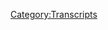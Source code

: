 {{DEFAULTSORT:
    #_TRANSCRIPT_0748:November 16, 2022
}}{{Transcript
    | title         = [[748: November 16, 2022]]
    | caption       = [https://knowledgefight.libsyn.com/748-november-16-2022 Listen to this episode on Libsyn]
    | episodeNumber = [[748: November 16, 2022|748]]
    | length        = 01:32:34
}}

{{MessageBox
    | header     = Warning: Bot Generated Content
    | text       = This transcript was automatically generated by transcription software and likely contains many mistakes and misattributions. Please check the audio for definitive quotes, attribution, and context.
    | image      = N3yvass4myg91.webp
    | imagewidth = 50px
    | id         = warning
}}

{{TranscriptBlock
    | name      = Alex Jones
    | timestamp = 00:00:04.000
    | text      = Red Alert. Red alert red alert. Red Alert not not not not not not not knowledge damn and Jordan I am sweating knowledge party.com It's time to pray.
}}

{{TranscriptBlock
    | name      = Donald Trump
    | timestamp = 00:00:21.000
    | text      = I have great respect for knowledge.
}}

{{TranscriptBlock
    | name      = Alex Jones
    | timestamp = 00:00:24.000
    | text      = Knowledge. I'm sick of them posing as if they're the good guys shank me or the bad guy knowledge.
}}

{{TranscriptBlock
    | name      = Donald Trump
    | timestamp = 00:00:30.000
    | text      = Dan and Jordan knowledge
}}

{{TranscriptBlock
    | name      = Alex Jones
    | timestamp = 00:00:31.000
    | text      = fight need money Andy and pansy Sandy you're shopping Andy and Pam handy and Hans Bray and the Evangel surely are placeholders.
}}

{{TranscriptBlock
    | name      = Andy In Kansas
    | timestamp = 00:00:51.000
    | text      = Huge fan I love your word. Knowledge by
}}

{{TranscriptBlock
    | name      = Alex Jones
    | timestamp = 00:00:55.000
    | text      = now knowledge fight.com
}}

{{TranscriptBlock
    | name      = Dan
    | timestamp = 00:00:59.000
    | text      = Hey everybody, welcome back. We're gonna dudes like sit around worship at the altar of slain. Talk a little bit about Alex Jones. Oh,
}}

{{TranscriptBlock
    | name      = Jordan
    | timestamp = 00:01:07.000
    | text      = windy. We are dan de Jordan.
}}

{{TranscriptBlock
    | name      = Dan
    | timestamp = 00:01:09.000
    | text      = Damn, Jordan,
}}

{{TranscriptBlock
    | name      = Jordan
    | timestamp = 00:01:10.000
    | text      = quick question for you. So it's a great spot today. But
}}

{{TranscriptBlock
    | name      = Dan
    | timestamp = 00:01:12.000
    | text      = my bright spot today Jordan is I don't know if it's because winter is upon us. It went from 70 to 30 in a week can't be out. It legitimately was like 70 degrees last Wednesday. That was an anomaly. It was it was unseasonably warm that day. Right. But the 40 degree to who? Anyway, I've been a little down. Sure I've mentioned this to you. Yes. Been been having some mental health days. People will, you know, it happens when you wrestle with some some depression. That'll happen. Folks who don't you know, you have some total days. And one of the things that I have done, traditionally, I need to make a change, I need to make some kind of a change in order to sort of get myself out of the funk. A little bit sometimes. And one of the one of my old habits was a shaved my head. Yes. And I decided maybe those days should be behind me. And I should get haircuts. And probably wise. Just
}}

{{TranscriptBlock
    | name      = Jordan
    | timestamp = 00:02:15.000
    | text      = look good with hair and you got a strong head of hair for your age. My man, you gotta you gotta rock it while you can't
}}

{{TranscriptBlock
    | name      = Dan
    | timestamp = 00:02:20.000
    | text      = guess. Yeah. But so I decided I still gotta shave something. Sure. And so I got a back shaver naturally. I have never shaved my back before my 38 years of life. Sure. And here's the thing. I thought it would be super easy with one of those arm things, those long razors that you could put behind your back? Why? No, no, no.
}}

{{TranscriptBlock
    | name      = Jordan
    | timestamp = 00:02:46.000
    | text      = Why would you think it would be easy? Because
}}

{{TranscriptBlock
    | name      = Dan
    | timestamp = 00:02:48.000
    | text      = it's a tool. It's like we have gotten this tool.
}}

{{TranscriptBlock
    | name      = Jordan
    | timestamp = 00:02:52.000
    | text      = Are you saying that because we've made it this far. At some point someone should have made eight an easy to use.
}}

{{TranscriptBlock
    | name      = Dan
    | timestamp = 00:02:58.000
    | text      = I figured they had a cover. I think Yeah, I figured all right. Here's the problem. It's hard to shave your back. We have an old problem in order to make it easy. We have got this weird thing, right? No, it is still not easy. I don't think I did a good job. So far. The only result I've experienced because of it is it feels a little bit different. And we're gonna put a shirt on. Yeah, that sounds about right. That sounds about right. Hey, new experiences, right? Yeah, yeah,
}}

{{TranscriptBlock
    | name      = Jordan
    | timestamp = 00:03:25.000
    | text      = I was. I'm struggling to that. You know, obviously, I love you. You're my best friend. You're my partner. I really don't know if I've got it in me to shave your back for you. I just don't know. I didn't ask. I know you didn't ask. And that's why I'm saying this upfront, so we don't get into any awkward situation. Appreciate that. That's fine.
}}

{{TranscriptBlock
    | name      = Dan
    | timestamp = 00:03:43.000
    | text      = I did take it in waves. I did a little you know, I did a little work on it. Right. And like a couple hours later, maybe it came back a little bit. Yeah, I still don't like I said I still don't think I did a great job. Hey, but anyway, I do. I don't know. I don't know what I'm gonna do. I think this is probably because I've shaved my arms in anticipation of getting that tattoo. Right. But it didn't end up getting gorgeous. I think that kicked off a what's it like? Oh man thing. And so now I know.
}}

{{TranscriptBlock
    | name      = Jordan
    | timestamp = 00:04:12.000
    | text      = Oh, my first my first leg piece I got my entire like upper thigh. A whole thing done. And they shaved the whole thing. I swear to God for another year. I just kept shaving it. It felt really good to be smooth. I just kept on going. I was like Why stop now?
}}

{{TranscriptBlock
    | name      = Dan
    | timestamp = 00:04:28.000
    | text      = I know that from like when I have shaved my head being in the shower and the water hitting your bald head. Really great. Like there's something to that. Be Yeah, we'll see. We'll see what happens anyway. I feel a little better. Good about you.
}}

{{TranscriptBlock
    | name      = Jordan
    | timestamp = 00:04:41.000
    | text      = What's my bright spot is my wonderful my pet my perfect wife. She had both her COVID booster and her flu booster yesterday. So this is a bright spot fluid. Yeah, that functions as a PSA to everybody gets your booster shot. That's an all that stuff
}}

{{TranscriptBlock
    | name      = Dan
    | timestamp = 00:05:00.000
    | text      = I hear this season's flu is quite bad both from the CDC and anecdotally from some folks I know who have nailed it. Oh, boy. So I would I would second that. That's probably a good idea.
}}

{{TranscriptBlock
    | name      = Jordan
    | timestamp = 00:05:13.000
    | text      = Yeah. Well, I'm happy for her. Luckily, I am immune to all infectious diseases, so I don't have to worry about it. It's nice.
}}

{{TranscriptBlock
    | name      = Dan
    | timestamp = 00:05:20.000
    | text      = That is one of the advantages of being the chosen one of the greats. Yeah. So Jordan, today we have an episode to go over. So I had sort of prepared that we were going to, you know, maybe go back to the past shakeout To be honest, things are real boring in 2003. I'm going to skip ahead. I think that's why I'm skipping ahead to December 2003. For our next time we go back to the past, but unfortunately, we were pulled back to the present by some very important things that is that Trump announced his candidacy. Yeah, to run in 2024. Yeah. So today, we will be talking about the aftermath of this on November 16 2020, to see how Alex wrestles with the reality that he's going to have to make a choice. Yep.
}}

{{TranscriptBlock
    | name      = Jordan
    | timestamp = 00:06:02.000
    | text      = The way it is. And right now, it has not been a huge groundswell of excitement from what I'm hearing.
}}

{{TranscriptBlock
    | name      = Dan
    | timestamp = 00:06:08.000
    | text      = I would say the opposite. Everyone
}}

{{TranscriptBlock
    | name      = Jordan
    | timestamp = 00:06:11.000
    | text      = has apparently heard this and God, oh, god, he's just trying to get out of jail. Well,
}}

{{TranscriptBlock
    | name      = Dan
    | timestamp = 00:06:16.000
    | text      = I think some people are saying that some people are saying, we did this dance already. Some people are saying, God, God, but Alex is going to get down to really the the the nuts and bolts of it. He's gonna talk about his feelings about this announcement. Sure, he's gonna play all the relevant coverage in the footage from Trump's announcement. Okay, and we'll get down to business on that. But first, Jordan, let's say hello to somebody. Wow, that's great idea. So first June who got one of Dan's brightspot buttons, so it'd be wild if they didn't become a policy wonk. At some point. You were now policy wonk, thank you.
}}

{{TranscriptBlock
    | name      = Alex Jones
    | timestamp = 00:06:51.000
    | text      = I'm a policy wonk.
}}

{{TranscriptBlock
    | name      = Jordan
    | timestamp = 00:06:52.000
    | text      = Thank you very much.
}}

{{TranscriptBlock
    | name      = Dan
    | timestamp = 00:06:53.000
    | text      = I gotta say this brings up an important point. And that is, I think that at least one of these other brightspot Buttons might have gotten lost in the mail. Or you may need to make some more because I know that one has been out and I haven't heard back from anybody that had arrived. Okay. And that one just went out. So there may actually, I think I might bump it up to five. Okay, I think that's what I might do. All right. I don't know. I gotta figure this out. Because it's really unsatisfying. Especially.
}}

{{TranscriptBlock
    | name      = Jordan
    | timestamp = 00:07:24.000
    | text      = Last is unfortunate.
}}

{{TranscriptBlock
    | name      = Dan
    | timestamp = 00:07:27.000
    | text      = Also, Scott T, happy birthday. This is from Brana. But it is also back on September 10. Oh, we are a little bit late. But Happy Birthday, your boss.
}}

{{TranscriptBlock
    | name      = Alex Jones
    | timestamp = 00:07:36.000
    | text      = I'm a policy wonk.
}}

{{TranscriptBlock
    | name      = Jordan
    | timestamp = 00:07:37.000
    | text      = Thank you very much.
}}

{{TranscriptBlock
    | name      = Dan
    | timestamp = 00:07:38.000
    | text      = Next this is a different Dan from Chicago Brett. Parenthetically, also a trader and I support this message. Thank you so much. For now policy won't.
}}

{{TranscriptBlock
    | name      = Alex Jones
    | timestamp = 00:07:45.000
    | text      = I'm a policy wonk.
}}

{{TranscriptBlock
    | name      = Jordan
    | timestamp = 00:07:46.000
    | text      = You're a trader Dan,
}}

{{TranscriptBlock
    | name      = Alex Jones
    | timestamp = 00:07:48.000
    | text      = you're a trader Dan,
}}

{{TranscriptBlock
    | name      = Dan
    | timestamp = 00:07:49.000
    | text      = who next new walk in the mix. Elliot from Melbourne, the real Melbourne and Australia. Not that bullshit. One in Florida that keeps on getting my packages. Thank you so much for now, ballsy Wong.
}}

{{TranscriptBlock
    | name      = Alex Jones
    | timestamp = 00:07:59.000
    | text      = I'm a policy wonk.
}}

{{TranscriptBlock
    | name      = Jordan
    | timestamp = 00:08:00.000
    | text      = Thank you very much. And I believe it's Melbourne, Melbourne.
}}

{{TranscriptBlock
    | name      = Dan
    | timestamp = 00:08:04.000
    | text      = Next blue for Palooza and burger flippin squashes. Thank you so much. You're an owl. ballsy. Well,
}}

{{TranscriptBlock
    | name      = Alex Jones
    | timestamp = 00:08:09.000
    | text      = I'm a policy wonk. Thank
}}

{{TranscriptBlock
    | name      = Jordan
    | timestamp = 00:08:10.000
    | text      = you very much.
}}

{{TranscriptBlock
    | name      = Dan
    | timestamp = 00:08:11.000
    | text      = And early. Alex Jones sounds like a man with a perpetual mouthful of mashed potatoes. Thank you so much. You're on our policy walk.
}}

{{TranscriptBlock
    | name      = Alex Jones
    | timestamp = 00:08:17.000
    | text      = I'm a policy wonk. We're watch.
}}

{{TranscriptBlock
    | name      = Dan
    | timestamp = 00:08:20.000
    | text      = Next we have a technocrat Jordan. Great in the mix. This is this is a fairly special one. This is an old old buddy of mine. So thank you so much to Micah knows where Dan's dirty laundry truck secrets are buried. You're now a technocrat.
}}

{{TranscriptBlock
    | name      = Alex Jones
    | timestamp = 00:08:32.000
    | text      = I'm a policy wonk telling you brilliant someone someone sought him out sent me a bucket of poop daddy sharp. Jar Jar Binks has a Caribbean black action. He's a loser. Little little teeny baby. I don't want to hate black people. I renounce Jesus Christ
}}

{{TranscriptBlock
    | name      = Dan
    | timestamp = 00:08:52.000
    | text      = old old buddy of mine, one of his nicknames would actually docs him so it also goes by sweet butter known as sweet butter.
}}

{{TranscriptBlock
    | name      = Jordan
    | timestamp = 00:09:04.000
    | text      = Sure, sure. sweet butter on the street. Okay,
}}

{{TranscriptBlock
    | name      = Dan
    | timestamp = 00:09:09.000
    | text      = he was one of the four people who lived in a house. They were all year older than me. We all worked at the movie theater together. And they lived at this house. And I dropped out of high school and so I was just over their house all the time getting drunk, having having a blast, just freedom in an irresponsible way. Of course, of course. And so one day I don't know exactly what it was. It might have been a party we had over the house. It might have just been another night of me Chuck and booze. Sure, sure. But I passed out on the front lawn. And I guess because it's a residential neighborhood and people didn't want frowned upon. frowned upon a lot of squares, generally speaking, frowned upon. So they put a tarp on me.
}}

{{TranscriptBlock
    | name      = Jordan
    | timestamp = 00:09:52.000
    | text      = They didn't want you to lower property value. You can do it in one night. If a property valuer walks by well, you're up The lawn sleeping. Everybody loses a grand on their on their
}}

{{TranscriptBlock
    | name      = Dan
    | timestamp = 00:10:03.000
    | text      = values. So I wake up the next morning on in under a tarp to someone kicking me and a car horn honking and I open up the tarp and it's Micah's little brother. And his mom isn't too bad picking them up to like go to breakfast or something, of course. And that was not my finest hour. Anyway, thank you sweet butter.
}}

{{TranscriptBlock
    | name      = Jordan
    | timestamp = 00:10:29.000
    | text      = If I if you if you do see a man underneath the tarp, your first thought is dead body, right, your first thought is dead body. And that raises a lot of a lot more property valuation questions
}}

{{TranscriptBlock
    | name      = Dan
    | timestamp = 00:10:39.000
    | text      = and my mom like his little brother, nope, decided to kick.
}}

{{TranscriptBlock
    | name      = Jordan
    | timestamp = 00:10:44.000
    | text      = That's not a terrible idea if you were a dead body.
}}

{{TranscriptBlock
    | name      = Dan
    | timestamp = 00:10:47.000
    | text      = It's not respectful. That's fair. Anyway, we start here on the 16th. And Alex is not jumping straight into the Trump news because there is other news. So that's what I wanted
}}

{{TranscriptBlock
    | name      = Alex Jones
    | timestamp = 00:10:59.000
    | text      = to start the broadcast with today. Is that Mars news today? I told you probably a air defense missile by that clip and come back just to show this to our research folks. We actually study a lot of things. We don't just shut up here and say things I do make mistakes, but not on purpose.
}}

{{TranscriptBlock
    | name      = Dan
    | timestamp = 00:11:16.000
    | text      = So Alex is obsessed with bragging about how he had knee jerk announced that the missiles that had hit Poland Ah, well, it's probably a surface to air missile missile defense from Ukraine. Sure. And now the signs are pointing to that being the case. Sure. And so he got something right accidentally, right. He is so excited by
}}

{{TranscriptBlock
    | name      = Jordan
    | timestamp = 00:11:38.000
    | text      = by virtue of knee jerk defending anything Russia does, he may have inadvertently got it right.
}}

{{TranscriptBlock
    | name      = Dan
    | timestamp = 00:11:45.000
    | text      = And so he plays the clip of himself saying this on a previous show.
}}

{{TranscriptBlock
    | name      = Jordan
    | timestamp = 00:11:50.000
    | text      = Oh, my God, of course he does. And says over and over again. totally nailed it. Now
}}

{{TranscriptBlock
    | name      = Dan
    | timestamp = 00:11:54.000
    | text      = that's what's leading the show. Okay. It was right. I was potentially right about
}}

{{TranscriptBlock
    | name      = Jordan
    | timestamp = 00:11:59.000
    | text      = this is this is exactly like if he was in his office, and he like just threw a ball of paper all the way across into a into a garbage can. And nobody saw it, but it was recorded. So he's like, I'm just gonna play this over. You guys see this? I nailed it. Right in the
}}

{{TranscriptBlock
    | name      = Dan
    | timestamp = 00:12:15.000
    | text      = right in the bed. Good job, man. Good job. Proud of you know, I did it. So now on to Trump.
}}

{{TranscriptBlock
    | name      = Alex Jones
    | timestamp = 00:12:20.000
    | text      = Okay. The big news and joining us is Roger Stone. I want to play several clips here and then go to Roger, this is Trump last night making the big announcement he is running for 2024. We told you months ago that he had told people very close to the President and very close to this show that indeed, he was running. The only question was When so we are tomorrow's news. Today yet again.
}}

{{TranscriptBlock
    | name      = Dan
    | timestamp = 00:12:41.000
    | text      = You're not vindicated? You said he was going to do it
}}

{{TranscriptBlock
    | name      = Jordan
    | timestamp = 00:12:44.000
    | text      = on the Fourth of July strategic flexibility was roughly five months ago. Right.
}}

{{TranscriptBlock
    | name      = Dan
    | timestamp = 00:12:49.000
    | text      = I mean, like that's not fair. No, that's not fair. Can't do that. Doesn't count doesn't count. negative points. And I think I think just about anybody, like could have ended predict Trump was gonna run again. Yeah. I think I think that's not like the wildest tomorrow's news today kind of shit, especially when you were so wrong about the he's set to announce.
}}

{{TranscriptBlock
    | name      = Jordan
    | timestamp = 00:13:14.000
    | text      = Yeah, this is this is like predicting that he was a Ukraine anti defense missile, but it was in the next war that I got it. No, it wasn't this war. Okay. But 10 years from now, it's the next war that I nailed that one, right. Yeah.
}}

{{TranscriptBlock
    | name      = Dan
    | timestamp = 00:13:28.000
    | text      = I think he could probably gain a little bit of like, Haha, I wasn't far off if Trump announced on July 7. Yeah. We'll talk. Sure. So Alex plays some clips in here. Here's one of them.
}}

{{TranscriptBlock
    | name      = Alex Jones
    | timestamp = 00:13:42.000
    | text      = And then Trump says we will take America back. And we will put a stop to these electronic systems immediately. On Demand voter ID same day voting and only paper ballots. Here is the President announcing in his key statement,
}}

{{TranscriptBlock
    | name      = Donald Trump
    | timestamp = 00:13:57.000
    | text      = I am tonight announcing my candidacy for President of the United States. We will do whatever it takes to bring back honesty, confidence and trust in our elections. To eliminate cheating, I will immediately demand voter ID same day voting and only paper ballots.
}}

{{TranscriptBlock
    | name      = Dan
    | timestamp = 00:14:30.000
    | text      = So Alex plays a few clips of Trump's speech, but he doesn't play some of them that I think were really troubling, interesting one that I think he's maybe should have commented on was when he called cities in America cesspools of blood. Sure,
}}

{{TranscriptBlock
    | name      = Jordan
    | timestamp = 00:14:46.000
    | text      = sure. cesspools of blood. Uh huh. I don't know if that even makes grammatic sense.
}}

{{TranscriptBlock
    | name      = Dan
    | timestamp = 00:14:51.000
    | text      = He said that we're gonna go to Mars. base on Mars Fletcher, why it's happening what? There was a period where he got lost In the term corridors of power, sure, and he kept talking about how we're gonna take the corridors back. He clearly was all scripted, just like those corridors.
}}

{{TranscriptBlock
    | name      = Jordan
    | timestamp = 00:15:09.000
    | text      = Gotta have those corridors.
}}

{{TranscriptBlock
    | name      = Dan
    | timestamp = 00:15:11.000
    | text      = But the most important thing I think that Alex needs to rebut here or talk about is Trump went on a quite protracted rant about how you need to kill drug dealers. Sure, he was what he was saying that in China, they have quick trials, where they would catch a drug dealer and then have a quick trial, and then that night they'd be executed. And that's what we've got to do here in America. And he even said, quote, it's the only way
}}

{{TranscriptBlock
    | name      = Jordan
    | timestamp = 00:15:39.000
    | text      = what 80% Of the people I have ever met have dealt drugs at one point or another. told me
}}

{{TranscriptBlock
    | name      = Dan
    | timestamp = 00:15:48.000
    | text      = they'd be all dead. Yeah, I think that's a little bit unhinged. I think it's a well, I mean, like, I would say, almost, you know, a large portion of the country is leaning much, much more towards decriminalization, right? More states are legalizing recreational use of marijuana and Trump is like, No, fuck, Kayla,
}}

{{TranscriptBlock
    | name      = Jordan
    | timestamp = 00:16:12.000
    | text      = that is this is wild of all the things that I would have expected. I mean, it's it listen Far be it for me to not have my pulse on the modern voter. But I don't think you can go from paper ballots is the hallmark of my campaign and also state murder on a daily
}}

{{TranscriptBlock
    | name      = Dan
    | timestamp = 00:16:31.000
    | text      = basis. Sure. I mean, it would be outrageous the amount of murder you would be doing. Oh, much murder. Alex should have a principled opposition to this on that point. It's so offensive to him to hear as a libertarian. Yeah. Yeah. So that's one and then two, Trump is talking about this as like something that he talked to Xi about. And like, this is something that China does well, and Alex would be offended by the idea of taking policy decisions from communist China.
}}

{{TranscriptBlock
    | name      = Jordan
    | timestamp = 00:17:01.000
    | text      = Yeah, I'm wondering if conservatives are aware so far, that from their tea party beginnings, they have conservative themselves all the way into thinking Sharia law is actually pretty great. As long as we don't call it that. We call it Christian law, but
}}

{{TranscriptBlock
    | name      = Dan
    | timestamp = 00:17:19.000
    | text      = a little bit of a different brand.
}}

{{TranscriptBlock
    | name      = Jordan
    | timestamp = 00:17:21.000
    | text      = And why not have a dictatorship and murder people all the time, right?
}}

{{TranscriptBlock
    | name      = Dan
    | timestamp = 00:17:26.000
    | text      = You want to do on a dime sack
}}

{{TranscriptBlock
    | name      = Jordan
    | timestamp = 00:17:28.000
    | text      = real, real smaller government stuff here is? Listen. You can't be we got to kill you gotta kill 40% of America right now.
}}

{{TranscriptBlock
    | name      = Dan
    | timestamp = 00:17:39.000
    | text      = It's, I mean, look, that obviously, was maybe Trump going a little off script than his prepared remarks. Sure. I would hope knows, cuz a lot of it was so boring, because he just reading like he just reading a prepared thing. Yeah. Right. Yeah. And that part was deeply upsetting. And I think based on like Alex's response, especially like, I questioned whether Alex watched the full hour speech, right. I imagined he might not have I question anybody in second. If he has them. I would say that the goal or the the, you know, the move is just like, well, that's bad. But let's pretend he didn't say that. Yeah, it's just like, go, let's just go around the side of that. Yeah, I
}}

{{TranscriptBlock
    | name      = Jordan
    | timestamp = 00:18:25.000
    | text      = feel like that seems to be the main move for just about everybody at this point. Let's just pretend he didn't say anything. Let's just get out. It
}}

{{TranscriptBlock
    | name      = Dan
    | timestamp = 00:18:33.000
    | text      = was really, really troubling things happen. So Alex, now that Trump has announced has a feeling about this, I'll say
}}

{{TranscriptBlock
    | name      = Alex Jones
    | timestamp = 00:18:41.000
    | text      = this. I've been on the fence about Trump the Spanish because I see it as a civil war and a distraction Sybil, but seeing all the Neo cons and the Democrats in the deep state, and Ivanka and Jared come out against her own dad really makes me like Trump more. And watching the entire media pile on really likes, really makes me like Trump more just reminding me how much the power structure absolutely hates his guts.
}}

{{TranscriptBlock
    | name      = Dan
    | timestamp = 00:19:08.000
    | text      = That's This is so annoying, the more so annoying,
}}

{{TranscriptBlock
    | name      = Jordan
    | timestamp = 00:19:11.000
    | text      = the more of this boat runs into this iceberg, the more I think this Titanic is gonna make it, I think is if we keep ramming this iceberg a little bit harder. I know we're taking on water right now. But I think we can push through.
}}

{{TranscriptBlock
    | name      = Dan
    | timestamp = 00:19:25.000
    | text      = Everybody hates this guy, and I gotta say, like him. Like that about which is
}}

{{TranscriptBlock
    | name      = Jordan
    | timestamp = 00:19:31.000
    | text      = him to the top of my list. Such an idiot. His own family wishes murder, puts him up my highest list. That's a you know, he's good.
}}

{{TranscriptBlock
    | name      = Dan
    | timestamp = 00:19:40.000
    | text      = So, Roger is on Show, which is also a sign. You know, like, if you're having Roger on for the response. That means you want pro Trump cover? Yeah,
}}

{{TranscriptBlock
    | name      = Jordan
    | timestamp = 00:19:49.000
    | text      = absolutely.
}}

{{TranscriptBlock
    | name      = Dan
    | timestamp = 00:19:50.000
    | text      = And Rajat not only thinks that the 2016 election they tried to steal the 2020 election was stolen. The 2022 midterm was stole? Why not? But what uh, what about 1888?
}}

{{TranscriptBlock
    | name      = Unknown Speaker
    | timestamp = 00:20:04.000
    | text      = That's obviously challenging history Alex only once in our American history has a President Grover Cleveland was elected in 1885. In 1888, it was stolen from him in a disputed election, where he clearly by the way, got a majority of the popular vote. And then he came back. Are we caring about that now? 93. The energy in the room last night reminded me of 2015 and 2016. It was the old Trump, the old anti establishment Trump. He was very disciplined. He was very much on message
}}

{{TranscriptBlock
    | name      = Dan
    | timestamp = 00:20:41.000
    | text      = and that is not true. You ranted about killing drug dealers for
}}

{{TranscriptBlock
    | name      = Jordan
    | timestamp = 00:20:44.000
    | text      = a bit. Yeah, but
}}

{{TranscriptBlock
    | name      = Dan
    | timestamp = 00:20:45.000
    | text      = you just say it was old Trump in both senses of the word. Sure. The answer Grover Cleveland was robbed man.
}}

{{TranscriptBlock
    | name      = Jordan
    | timestamp = 00:20:54.000
    | text      = I mean, I do recall, he won the popular vote and there was some shady backroom dealings, but it's important to remember, he won the popular vote, he did not lose the popular vote in all of his elections. And that was like, ah, Rob's robbed. Right? Yeah.
}}

{{TranscriptBlock
    | name      = Dan
    | timestamp = 00:21:10.000
    | text      = If if the standard of like winning an election is the popular vote Hillary Clinton won in 2006. We'll never win again.
}}

{{TranscriptBlock
    | name      = Jordan
    | timestamp = 00:21:16.000
    | text      = Exactly. Yeah, it's all over. So that doesn't count in your mind. Yeah,
}}

{{TranscriptBlock
    | name      = Dan
    | timestamp = 00:21:21.000
    | text      = you shouldn't use that. You got to pretend that doesn't happen. Also, you had to go back 240 years, or whatever. 140 years
}}

{{TranscriptBlock
    | name      = Jordan
    | timestamp = 00:21:29.000
    | text      = is not the most recent of elections. So if you're still in the reconstruction era, it's been a tick. So Alex,
}}

{{TranscriptBlock
    | name      = Dan
    | timestamp = 00:21:36.000
    | text      = have been like, Look, man, people hate Trump. And I like it.
}}

{{TranscriptBlock
    | name      = Jordan
    | timestamp = 00:21:41.000
    | text      = I like it. Sure.
}}

{{TranscriptBlock
    | name      = Alex Jones
    | timestamp = 00:21:43.000
    | text      = I saw where Rupert Murdoch reportedly called Trump like he did six, seven years ago and said, if you continue to run, I'm not going to support you. I'm gonna support a Democrat. Well, I mean, he did that before and then flip flop back to Trump later. So good boy, this is a feather in Trump's cap that he's got the establishment lined up against him and not good for the Sanders having them lined up for him. That does not bode well for DeSantis, even though I really liked the SANUS.
}}

{{TranscriptBlock
    | name      = Dan
    | timestamp = 00:22:05.000
    | text      = Okay, so in fairness, Rupert Murdoch hates Trump as a person and has for a long time before his 2016 Run. Yeah, Trump was a big media figure. And Murdoch is in the public publishing business, including tabloid as magazine so they weren't unfamiliar with each other at that point. Gradually, Jared Kushner convinced Murdoch to sit down and talk with Trump. And this led to Murdoch realizing that Trump was actually running, and that all signs pointed to him being the inevitable Republican nominee. So he endorsed him. I'm sure he would have preferred a different primary candidate to have won the nomination, but I don't think he was going to back Hillary. Yeah. I think he would have just been like, I don't like this guy. Yeah. All right, fine. He's running.
}}

{{TranscriptBlock
    | name      = Jordan
    | timestamp = 00:22:45.000
    | text      = Important. important to keep in mind as, as people keep trying to throw narratives around people long before anything even close to a presidential election is run is that Hey, fuck all of these. They're arguing bullshit. At the end of the day, they're gonna get in line behind racism. Let's call them the down, guys. Okay.
}}

{{TranscriptBlock
    | name      = Dan
    | timestamp = 00:23:04.000
    | text      = I mean, 2016 should teach a lot of lessons about the primary and how sort of humiliated so many people were who were trying to take Trump out in the primaries,
}}

{{TranscriptBlock
    | name      = Jordan
    | timestamp = 00:23:17.000
    | text      = and then they fell in line like the cowards and weaklings they are. Yeah.
}}

{{TranscriptBlock
    | name      = Dan
    | timestamp = 00:23:24.000
    | text      = So Alex is really just kind of trying to justify supporting Trump, basically. I mean, that's the overall vibe you're getting here.
}}

{{TranscriptBlock
    | name      = Alex Jones
    | timestamp = 00:23:32.000
    | text      = Back to Trump and his announcement. I've said look, start coming out more against the shots start coming out saying no mandates, which he's already done, and really hammered stay away from children. And now more and more Trump's doing that. So he's moving in the right direction. Here he is last night. I will get
}}

{{TranscriptBlock
    | name      = Unknown Speaker
    | timestamp = 00:23:49.000
    | text      = Biden's radical left ideology out of our military. And I did. I did and then the white day they put it back they said executive back it was gone. We will abolish every Biden COVID mandate and rehire every patriot who was fired from our military with an apology and full back then. Oh, boy. What,
}}

{{TranscriptBlock
    | name      = Jordan
    | timestamp = 00:24:12.000
    | text      = yeah, what are we talking about?
}}

{{TranscriptBlock
    | name      = Dan
    | timestamp = 00:24:14.000
    | text      = We're talking about hiring vaccine denier folk who didn't want to get a vaccine. We're gonna hire him back with a full back pay to the military. Right.
}}

{{TranscriptBlock
    | name      = Jordan
    | timestamp = 00:24:23.000
    | text      = I understand conservatives live in wackadoodle world and that's great, but I just didn't know that. That was a thing that would get an applause. Wouldn't somebody be like a What about all of the other problems that we're facing?
}}

{{TranscriptBlock
    | name      = Dan
    | timestamp = 00:24:37.000
    | text      = Oh, you're talking about like drug dealers living
}}

{{TranscriptBlock
    | name      = Jordan
    | timestamp = 00:24:39.000
    | text      = well see now I wasn't God with a different policy thing again. Yeah, he's announced policies sound like an insane person's diary.
}}

{{TranscriptBlock
    | name      = Dan
    | timestamp = 00:24:48.000
    | text      = No, you're not wrong. Okay. So one thing you you're not getting here is a visual on Trump. No, I'm not thank God. So I'm gonna allow a little bit of a you know, there's a paint a picture for sure.
}}

{{TranscriptBlock
    | name      = Alex Jones
    | timestamp = 00:24:59.000
    | text      = Now let me on another good point. Trump looks great. But that photo up from last night with Roger and his wife and Trump, you guys all look great, but man Trump looks like he's lost 60 pounds or something. Dude looks
}}

{{TranscriptBlock
    | name      = Jordan
    | timestamp = 00:25:14.000
    | text      = good. I just fine. Fine, dude.
}}

{{TranscriptBlock
    | name      = Dan
    | timestamp = 00:25:17.000
    | text      = Looks good. Great. Great. Ah, good looks presidential 60 pounds down still don't care. He's fine, but okay, he's plumping
}}

{{TranscriptBlock
    | name      = Jordan
    | timestamp = 00:25:26.000
    | text      = and filling with blood filling it up with blind bags of blood boy. No wonder Yes. Even oranger than usual. He's on his 10th bag of blood today. Oh, he's plumping.
}}

{{TranscriptBlock
    | name      = Alex Jones
    | timestamp = 00:25:35.000
    | text      = Oh, man.
}}

{{TranscriptBlock
    | name      = Dan
    | timestamp = 00:25:36.000
    | text      = So Roger has some feelings about the House of Representatives now that it looks like the GOP is gonna be in control. Okay. He had some dumb ideas. Okay.
}}

{{TranscriptBlock
    | name      = Unknown Speaker
    | timestamp = 00:25:46.000
    | text      = The caucus vote in which Kevin McCarthy was selected over angry. Andrew Biggs is essentially meaningless. It does not make McCarthy's speaker. The only vote that makes him speaker is the vote of the full house in early January. At that juncture, he has to have at least 218 votes to become speaker. Now Congressman Matt Gates who said publicly that he has the votes to block that election. He doesn't need about a info to block that election. And all eyes are gonna be on Matt gates. So um, he is a he's pretty good politician.
}}

{{TranscriptBlock
    | name      = Alex Jones
    | timestamp = 00:26:27.000
    | text      = No, I mean, I agree. So what why, why? Why is Trump endorsing? And I really didn't like that last night fawning all over Kevin McCarthy.
}}

{{TranscriptBlock
    | name      = Unknown Speaker
    | timestamp = 00:26:35.000
    | text      = I find that problematic myself. I've argued against it. I look, I can't explain Trump. He is a force of nature. And sometimes he's wrong.
}}

{{TranscriptBlock
    | name      = Dan
    | timestamp = 00:26:44.000
    | text      = That's the kind of guy you want in charge. Hey,
}}

{{TranscriptBlock
    | name      = Jordan
    | timestamp = 00:26:47.000
    | text      = you know what, I want somebody who won't listen to anybody and doesn't change his mind, even if he's wrong.
}}

{{TranscriptBlock
    | name      = Dan
    | timestamp = 00:26:52.000
    | text      = So Matt Gaetz will absolutely not become Speaker of the House. And if he does try to pull a power play, he could fuck around and cause him really undesirable outcomes. The only way that this works is if he holds the party hostage. Yeah, if Gates has like seven votes that commit to not flipping no matter what he could threaten to tank, the GOP winning the speakership. In that situation, I guess he could try to force the rest of the GOP reps to get in line with him or let a Democrat be speaker. But I don't see that possibility happening. I think the best thing you can do, I mean, this is kind of decent politics is threatened to do this, right. And then negotiate some kind of a concession with McCarthy. Try and get maybe some positions in some committees, leverage use it to get what he wants. Exactly. But you're not going to get to be the speaker. McCarthy is going to be the speaker. Right? That is why Trump is being nice to him, because they live in reality.
}}

{{TranscriptBlock
    | name      = Jordan
    | timestamp = 00:27:51.000
    | text      = I would say that Matt gates is probably smart enough to realize that if his profile goes up any higher people are finally going to put him in jail where he belongs. I'm pretty sure he's a criminal of many different types. I
}}

{{TranscriptBlock
    | name      = Dan
    | timestamp = 00:28:05.000
    | text      = think he probably he strikes me as the sort who would love to be speaker in that role. I think he would. But the the reality of these numbers just doesn't work for him, he would have to, essentially, and like, the role, really, of the majority leader or the speaker in an in party leadership chair is about corralling votes. It's about getting people on the same page, right? And if you have seven people or whatever, that you're holding the vote hostage for, it's gonna be very difficult for you to take on the leadership position of all of those people. You've just pissed off. Yeah. And forced yourself to be. Yeah, in charge of it. Just it's, I don't I don't I know that Roger knows this. Yeah. And he's being a little bit dumb.
}}

{{TranscriptBlock
    | name      = Jordan
    | timestamp = 00:28:55.000
    | text      = No, it's, it's why it's wise to take a I mean, hey, in any negotiating position, you start by saying I would like 100% of what it is that we're going to go for. And they're like, how about we give you 10? And then you argue from there, you know, like Matt Gaetz said, I'm going to be the speaker of the house. And they're like, instead, how about you get a nice chair? And he's like, I like a nice chair. You know, like, that's how it works. Yeah, it gets it, you'll end
}}

{{TranscriptBlock
    | name      = Dan
    | timestamp = 00:29:19.000
    | text      = up with a committee position or something and everybody will move on. Yeah. So look, Roger has some harsh words for DeSantis. He is clearly now coming on to a more Trump position where he was kind of like both sides and Alex as a DeSantis is better about the vaccines narrative. Sure. And Roger wants Alex to get off that. Okay.
}}

{{TranscriptBlock
    | name      = Unknown Speaker
    | timestamp = 00:29:45.000
    | text      = But to go back to the point you made at the very top, but I want to be very clear about this. His position on vaccinations is identical to that of Ron DeSantis. If I need to bring you the video of Ron advocating the shot and sharing it will protect cue from infection, I can do you know, I
}}

{{TranscriptBlock
    | name      = Alex Jones
    | timestamp = 00:30:02.000
    | text      = remember Trump and DeSantis being being wrong. It's just that it's just the sadness has been been coming out against it more and put in that good church in general that I really like trying to save kids. All I've been trying to do is I'm not a politician. I'm not trying to be part of a political system. I'm an issue person. And so I want Trump to really hurt these boys in shots and save more people. I'll forgive him for being bamboozled into it. So I'm simply operating on the issues. And I know you do as well, but you operate in a political area. I don't Roger.
}}

{{TranscriptBlock
    | name      = Unknown Speaker
    | timestamp = 00:30:32.000
    | text      = All I'm saying is today, both of them oppose mandatory vaccinations. Both of them oppose vaccinations for those in the military. Both of them oppose the masking of our children. Their positions are identical. rhetorically, you're right. The governor has been more aggressive about it. But it at the end of the day, their positions are identical.
}}

{{TranscriptBlock
    | name      = Dan
    | timestamp = 00:30:55.000
    | text      = It's interesting how Alex is just like, I am a issue guy. And my issue is I hate vaccines, right? And if Trump will just do the thing that I want him to do, I'll write a story where he's fine. I'll come up with a way to like, convince myself that it's all good, because he's doing what I want him to do. Yeah,
}}

{{TranscriptBlock
    | name      = Jordan
    | timestamp = 00:31:17.000
    | text      = yeah. All right. That's about it. Cool. I do appreciate the I'm an issues guy. And my issues are, if everyone including his family hates him, makes me think he's a pretty good, good, pretty good guy for the job.
}}

{{TranscriptBlock
    | name      = Dan
    | timestamp = 00:31:31.000
    | text      = I think that that's not an issue for me. Seems like that should be an issue. So Roger wants DeSantis to stay governor.
}}

{{TranscriptBlock
    | name      = Unknown Speaker
    | timestamp = 00:31:41.000
    | text      = I want him to continue the job he's doing as governor where in the last two years of his term, he's been very strong. He's 42 years old. He's got plenty of time. I say he had again, if he wants to run, it's his prerogative. I think he clears the field. I'm not sure he can sustain a longer conversation. He's very good in a controlled environment. He's very controlled. He's very good when he controls have a microphone, but in a wide open, free of fighting debate with a brawler like Donald Trump. You know, I think Trump has personality he has he has presence. He's got some he often has a self deprecating humor. The governor's kind of charmless in that regard.
}}

{{TranscriptBlock
    | name      = Dan
    | timestamp = 00:32:28.000
    | text      = Trump has like a lot of ways you could describe his humor but self deprecating isn't one of them no notice started his speech where he was announcing his candidacy with we are the greatest movement perhaps that has ever happened in the greatest country on Earth. Yeah, we are we are it is it self deprecating. No
}}

{{TranscriptBlock
    | name      = Jordan
    | timestamp = 00:32:50.000
    | text      = way. You could read it that way. Because it's so narcissistic, that you think, well, there's no way a reasonable, reasonable human being would be anything but cleverly sarcastic about this absurd thing to say
}}

{{TranscriptBlock
    | name      = Dan
    | timestamp = 00:33:02.000
    | text      = even even if he's operating in the realm of parody? I don't think it's still self deprecating. No,
}}

{{TranscriptBlock
    | name      = Jordan
    | timestamp = 00:33:08.000
    | text      = absolutely not also, wow.
}}

{{TranscriptBlock
    | name      = Dan
    | timestamp = 00:33:09.000
    | text      = I don't think that it would be appropriate to say something like that about Ron DeSantis, two days ago.
}}

{{TranscriptBlock
    | name      = Jordan
    | timestamp = 00:33:18.000
    | text      = I would say he can't
}}

{{TranscriptBlock
    | name      = Dan
    | timestamp = 00:33:19.000
    | text      = handle himself except in a controlled environment. He's charisma. Lis
}}

{{TranscriptBlock
    | name      = Jordan
    | timestamp = 00:33:24.000
    | text      = Yeah. I think what Roger just said there was. Trump is going to make him mad. And then DeSantis is going to wind up dropping all the slurs that he doesn't say on the regular. Like, it's that kind of thing.
}}

{{TranscriptBlock
    | name      = Dan
    | timestamp = 00:33:37.000
    | text      = Trump is going to be a dick to him. Yeah. And then he's not gonna know how to handle it. Like he's gonna
}}

{{TranscriptBlock
    | name      = Jordan
    | timestamp = 00:33:42.000
    | text      = look like a fucking idiot. Yeah. Although I will say I was I was fairly confident that that's how I would go and we'll go up until I read the Trump's insults as Ron does sanctimony. Someone
}}

{{TranscriptBlock
    | name      = Dan
    | timestamp = 00:33:54.000
    | text      = else wrote that
}}

{{TranscriptBlock
    | name      = Jordan
    | timestamp = 00:33:55.000
    | text      = oh, that's garbage sauce. That's garbage. So
}}

{{TranscriptBlock
    | name      = Dan
    | timestamp = 00:33:59.000
    | text      = it's a first attempt.
}}

{{TranscriptBlock
    | name      = Jordan
    | timestamp = 00:34:00.000
    | text      = Yeah, it's bad if that's what he's gonna come with. I'm not worried about Ron DeSantis getting mad I
}}

{{TranscriptBlock
    | name      = Dan
    | timestamp = 00:34:06.000
    | text      = don't think I don't think we're in the throwing hands phase of this yet. Still just opening right right on the Sanctum a
}}

{{TranscriptBlock
    | name      = Jordan
    | timestamp = 00:34:14.000
    | text      = little jazz, a little jab, little jab. Okay, I'll let
}}

{{TranscriptBlock
    | name      = Dan
    | timestamp = 00:34:17.000
    | text      = you respond.
}}

{{TranscriptBlock
    | name      = Jordan
    | timestamp = 00:34:18.000
    | text      = We'll see how it goes. All right.
}}

{{TranscriptBlock
    | name      = Dan
    | timestamp = 00:34:20.000
    | text      = So Alex, not gonna say who he's picking? For sure. between Trump and DeSantis. We know it's pretty fucking cool. We
}}

{{TranscriptBlock
    | name      = Jordan
    | timestamp = 00:34:28.000
    | text      = all know I
}}

{{TranscriptBlock
    | name      = Alex Jones
    | timestamp = 00:34:29.000
    | text      = remember my God and I'm not gonna say which man I'm supporting. But I think I think overall, Trump is the better choice he enrages the system. They're totally scared of him and seeing the establishment get behind the Sanish makes my skin crawl, but I don't blame the Sanders for that.
}}

{{TranscriptBlock
    | name      = Dan
    | timestamp = 00:34:44.000
    | text      = Okay, so I'm not gonna say who I'm in favor of, but one guy I'm only gonna say positive things about and then the other one I'm gonna say a negative thing about right so you could decide right right but I'm not gonna say who I
}}

{{TranscriptBlock
    | name      = Jordan
    | timestamp = 00:34:54.000
    | text      = am. I am hedging my bets in the least hedge bubble way. I am going to be added all 99% On this one, and then 1% on the other. So you know that I have not yet decided between the two. You know, we call that we call that what
}}

{{TranscriptBlock
    | name      = Dan
    | timestamp = 00:35:09.000
    | text      = strategic flexible. I like it. So Roger has a explanation for the midterms. Okay, now we remember boats from North Korea, I recall that they were involved in 2020. Right.
}}

{{TranscriptBlock
    | name      = Jordan
    | timestamp = 00:35:24.000
    | text      = So Rogers got a really up his game here. No, he does not. Oh, no, I
}}

{{TranscriptBlock
    | name      = Dan
    | timestamp = 00:35:28.000
    | text      = mean, this is the Ron De sanctimonious game is love. Yeah, gotcha.
}}

{{TranscriptBlock
    | name      = Unknown Speaker
    | timestamp = 00:35:34.000
    | text      = Whether we nominate former President Donald Trump, whether we nominate Governor DeSantis or we nominate if we can't have free, fair, honest, transparent elections. what's just happened in Arizona is an abomination. The ballots that were tested the night before the election, are, are the correct 19 inches long. On election day. The paper ballots that are sent to only Republican precincts are 20 inches long. The machines are specifically made not not to accept them. In one case, an Election Judge I spoke to said a person tried to get the tabulator to receive their ballot 15 times and it was rejected while it's rejected because the trays inside the tabulator are not made to take that paper. Now this wasn't done by accident. This was done willfully.
}}

{{TranscriptBlock
    | name      = Dan
    | timestamp = 00:36:33.000
    | text      = Donjon So apparently, the globalists know that they couldn't get away with election hacking fraud this time and that too many people were out looking for the ballot mules so they couldn't box stuff. You know, that's just no good. So the only way they could think to steal the election was sending ballots an inch too big to Republican bowler places.
}}

{{TranscriptBlock
    | name      = Jordan
    | timestamp = 00:36:51.000
    | text      = Here's what I like about their terrible plans. Right. All right. One the globalist have terrible plans, because these people have terrible plans and no imagination. Right, right. The thing about it is there are diminishing returns their best idea is a bad plan. Well, and they thought they wasted that two years ago. So now we're all the way down to bad plan number 55. And the globalist bad plan is, uh huh. Add an inch.
}}

{{TranscriptBlock
    | name      = Dan
    | timestamp = 00:37:20.000
    | text      = You know, how obvious this would be to trace back like in terms of production orders, like, who made it an inch bigger, absolutely.
}}

{{TranscriptBlock
    | name      = Jordan
    | timestamp = 00:37:29.000
    | text      = Terrible plan, the
}}

{{TranscriptBlock
    | name      = Dan
    | timestamp = 00:37:32.000
    | text      = organization that would be required in order to do this would leave such a I mean, if you pardon the expression, a paper tray, it would be very obvious. So I'm excited to see that investigation. Yeah. Good luck, Roger. So this is based on the theory that was published in the Gateway Pundit relying wholly on the expertise of one person, a guy named Dan Sundin. At the end of this article and Gateway Pundit. There's a hat tip to David and Aaron Clements, who presumably brought this all to the attention of Jim Hoft twin brother, David Clements is a New Mexico State University Business School professor who's been suspended from his position because of vaccine and mask mandates. So he was protesting sounds right. She's gonna be rehired with back pay, of course, any moment actually. He was suspended with pay. Oh, so he's gotten to collect a salary while he's gone on tour around the country, appearing at rallies about how the 2020 election was stolen, among other various right wing conspiracy topics. He's been on that reawaken America tour. Clemens has been making interview videos on rumble about election fraud nonsense since 2020. And he's interviewed luminaries like Ron Watkins, and naturally, Dan Sundin. The two of them are associates in this election fraud stuff over the years. It's not like he's some unbiased expert who the Gateway Pundit, share,
}}

{{TranscriptBlock
    | name      = Jordan
    | timestamp = 00:38:47.000
    | text      = share, share his cover. Hey, they're getting the band back together.
}}

{{TranscriptBlock
    | name      = Dan
    | timestamp = 00:38:50.000
    | text      = I have no idea who Dan Sundin is. Other than that his resume is always written super vague on all of these websites. He is an expert. All right, I can tell you one thing about it and that he is not the same. Damn Sundin who's on the FBI is most wanted list for cyber crimes. Not the same. Okay? Because I watched a video interview with the guy from the election fraud conspiracy, and he looks nothing like the FBI.
}}

{{TranscriptBlock
    | name      = Jordan
    | timestamp = 00:39:16.000
    | text      = Plastic Surgery is what you're arguing here?
}}

{{TranscriptBlock
    | name      = Dan
    | timestamp = 00:39:20.000
    | text      = Nah, I don't I don't. Well, I mean, you could age hide in plain sight. Yeah.
}}

{{TranscriptBlock
    | name      = Jordan
    | timestamp = 00:39:24.000
    | text      = hide in plain sight. You know,
}}

{{TranscriptBlock
    | name      = Dan
    | timestamp = 00:39:26.000
    | text      = I'm I'm fairly convinced that I'm 100%. The same person, of course, but it is it is like a unique enough name that I was pretty. Yeah. Wait a second.
}}

{{TranscriptBlock
    | name      = Jordan
    | timestamp = 00:39:38.000
    | text      = Yeah, it is. It is. I have not heard many Egypt dance London's before and
}}

{{TranscriptBlock
    | name      = Dan
    | timestamp = 00:39:43.000
    | text      = you would both in the field of like technology. Yeah, that's a little odd. But yeah, not the not the criminal. All right. Anyway, Alex was right about this, this missile thing. And so Roger needs to congratulate him about
}}

{{TranscriptBlock
    | name      = Unknown Speaker
    | timestamp = 00:39:57.000
    | text      = Alex. This is really quite extraordinary. Are you look, I got up late today because I was up celebrating the historic announcement of Donald Trump. And therefore, when I went to bed, I heard that Russian missiles had attacked Poland. Then when I came on your broadcast, I saw you laying out the truth, then I went online figuring that Well, everybody else so probably be saying the same thing. Alex is saying, You know what, Alex? nobody other than Infowars. By and large, is reporting the truth. This underlines the importance of Infowars and why they are so desperate to take you down. This underlines the importance of Infowars and why I show value this platform. And and and this forum, because I know whenever there is a concerted effort at propaganda, regardless, regardless what the issue whether it's Donald Trump or whether it's Governor DeSantis so whether it's the situation in Ukraine or whether it's what the Red Chinese are up to the the safest place to go to find out what is really going on. And it's put out there fearlessly and when the knowledge that we're going to be attacked as conspiracy theorists and nut jobs and extremists and this one always makes me laugh white supremacists on which is false, is Infowars.
}}

{{TranscriptBlock
    | name      = Dan
    | timestamp = 00:41:24.000
    | text      = This is such a bullshit like these assholes pat themselves on the back so hard every time one of the random denials they make accidentally happens to end up being accurate. Alex did say that he thought the missile that he had Poland was a surface to air missile from Ukraine and it's now appearing that that is the case, but it's so dishonest for him to pretend he was the only person talking about this. A Newsweek article from a day before this episode was recorded said quote, The Associated Press initially cited an unnamed senior US intelligence confirming that Russia was indeed behind the cross border strike. hours later, the same outlets cited three US officials who said preliminary assessment suggests the missile was fired by Ukrainian forces in an attempt to to intercept an incoming Russian missile. On the same day as this episode Business Insider published an article including quote, a statement from the Office of Poland's president said it was highly probable that Ukraine had launched the surface to air missile in response to the Russian barrage and that quote, we have no evidence at the moment that the Russian made s 300 missile was fired by Russian forces. Sure. There were a lot of people, some random people on Twitter and some in official positions, who were jumping the gun to blame Russia, that is fair enough. But what Alex and Roger are doing is just as bad as any of those people. They're manufacturing a fake consensus that they stand in opposition to. They're pretending that everybody in the media, everyone in government, all the power establishment, we're pushing the message that Russia did this on purpose, and that Article Five should be invoked, and that it was only Infowars. The wrongly maligned, but always write truth tellers, who had the courage to stand up and say that it looks like it could be a surface to air missile. This is an illusion. They weren't the only ones to voice this kind of concern. And this possibility, this is a white supremacist outlet, and they're constantly wrong about almost everything. Alex didn't think Putin was going to try and invade past the dawn boss and said that Zelinsky was a double agent working for Putin. He said that Russia had paid off the Ukrainian army. So the war was only going to last a few days. He said that Putin was going to pump up probably nuke us tomorrow for like the last two months. Alex is full of shit. But every now and again, one of the things that he says out of a knee jerk defiance accidentally happens to end up looking accurate. And you can tell how rare it is by how excited he gets and how often he needs to bring these things up. Yeah, he's played this clip of him saying The missile was a surface to air missile three times on this episode, I believe. And I think and think about every time he has to answer for how he's constantly wrong about everything. He just yells Jussie Smollett, and things like Okay, great. Yeah, Alex makes a gigantic deal out of these rare instances and pretends the 1000s of times he's been wrong never happened, because this has the effect of subtly tricking the audience into thinking that he's right way more frequently than he actually is. It's a pretty simple and very intentional manipulation tactic. And I guess it works.
}}

{{TranscriptBlock
    | name      = Jordan
    | timestamp = 00:44:22.000
    | text      = Yeah. The weird thing is, this is probably the one spot where you could really kind of dig in with a conspiracy theory, that just that just kind of that kind of works either. Either way, you know, like if you're saying to me, the conspiracy theory is all the government's involved in this, except for the Ukrainian government have kind of correctly realized that if it is Russians have missiles, they did fire them. And even if it was an accident, it did cross over into Poland. That's a real big problem. Right? And that maybe, if it's an accident, maybe we all Just say, oh, Russia, Ukraine made the accident and then it's less of a problem. It's still a problem. But it's not the same problem. Now is it? Now if that we, if we find out six years later they do the investigation, and that's true, fine. That's great. It's just Why are you saying that you got this part? Right. This is a boring part.
}}

{{TranscriptBlock
    | name      = Dan
    | timestamp = 00:45:18.000
    | text      = I understand. I understand what you're saying. It's a boring narrative. Alex's conspiracy should be what you're saying. Exactly. He should be elevating his conspiracy, but he can't, because that would require him to say that Russia did do it.
}}

{{TranscriptBlock
    | name      = Jordan
    | timestamp = 00:45:32.000
    | text      = Right. But I mean, then he also gets to say everybody on the in the West is lying. I mean, it's so confusing, right.
}}

{{TranscriptBlock
    | name      = Dan
    | timestamp = 00:45:38.000
    | text      = But they're lying right away. That is advantageous to Russia. Sure. His angle would be did actually attack a NATO country?
}}

{{TranscriptBlock
    | name      = Jordan
    | timestamp = 00:45:48.000
    | text      = Well, yeah, that's true.
}}

{{TranscriptBlock
    | name      = Dan
    | timestamp = 00:45:49.000
    | text      = I think I think he would have some problems spinning, because that
}}

{{TranscriptBlock
    | name      = Jordan
    | timestamp = 00:45:52.000
    | text      = would be that would be tough to fit in his overall worldview. But that is right there. You know, it's not
}}

{{TranscriptBlock
    | name      = Dan
    | timestamp = 00:45:57.000
    | text      = far off. I mean, if you're, if you're talking about just like writing a conspiracy theory, you're right. It does have more like intriguing yarns to pull. Yeah, yeah. It's to pull as well. Yeah. So you got to support Infowars. We know this. And there's a reason and it's pay us a billion and a half dollars. Well, that's the real reason, right. But there's a storytelling reason. Okay. For the
}}

{{TranscriptBlock
    | name      = Alex Jones
    | timestamp = 00:46:22.000
    | text      = media makes fun of Roger Stone, shelling T shirts and shine stones. Yep. Yeah. Well, we go to the people, it's a badge of honor. It's a badge of how we're grassroots that we find ourselves films and high quality supplements and things that you need. And so please, you're not going to get the information we're about to cover next hour anywhere else. The euthanasia of children has now begun. Sorry, was the ones in places like Canada already starting here? What who powerful special reports on that? Even worse than I was reporting on yesterday? I'm gonna start the next hour on that. Oh, boy.
}}

{{TranscriptBlock
    | name      = Dan
    | timestamp = 00:46:57.000
    | text      = So yeah, they're euthanizing children. And that's why you've got to support Infowars. Wow. So I'm just sort of a content warning, I guess. I don't think anything is too severe, but there's gonna be a lot of conversation about like, assisted suicide in the in the coming clips. Um, so you know, I know that some people may have some feelings about that. So just be forewarned. That's going to be a much like rafters it will factor heavily into this conversation. Yeah. So here's, you know, Alex, we always love it when he tells us about how we belong to the city. We do belong to us. But sometimes there's other songs that he rants over, we can belong to many places. And if I'm, if I'm like, Jim, given this one, a 4.7, you should
}}

{{TranscriptBlock
    | name      = Alex Jones
    | timestamp = 00:47:46.000
    | text      = be in this position and persecuted by the most evil forces in the history of this planet. Their covert operations have now been drawn out in the open, a process of them trying to break us with the process of their downfall and destruction. It has been foretold. And now see it all beginning to manifest as the mind of man is made in the image of God, what we envision over time, you're able to realize that's why they feed us ugliness and death and destruction, and tell us more trash. So we manifest the dystopian system that Hollywood spreads. But we will manifest the blueprint that God has given us and our Stairway to Heaven. Alright, I want to do this. Some stations don't care this segment and this is some big news. I'm going to come back in with the latest developments on the next big rollout. They've been beta testing and that is forced government intimidated social credit score. Suicide. Well, wow. Yeah.
}}

{{TranscriptBlock
    | name      = Dan
    | timestamp = 00:48:56.000
    | text      = No, I think I mostly gave it a 4.7 because I think it's songs all right. Yeah,
}}

{{TranscriptBlock
    | name      = Jordan
    | timestamp = 00:49:00.000
    | text      = I mean, there's no passion he doesn't have the timing right at the beginning. You know, he's talking over the wrong parts. ads, and they're just you know, there's just songs that have it. Yeah, it's just an IT TO THE you belong to the city that makes it perfect for yelling nonsense.
}}

{{TranscriptBlock
    | name      = Dan
    | timestamp = 00:49:17.000
    | text      = I think that song it I don't know what it is, but it sounds like something I could definitely have on in the background. Enjoy. Alex rant. I'm not entirely sure. I have it. No. But I think you're I've started to crack the code, I think. Sure. I think Alex really just like saying and now.
}}

{{TranscriptBlock
    | name      = Jordan
    | timestamp = 00:49:36.000
    | text      = He likes it. Who hasn't spent a couple of days getting into the LaFontaine for a little too long. Come on.
}}

{{TranscriptBlock
    | name      = Unknown Speaker
    | timestamp = 00:49:42.000
    | text      = It has been foretold no words,
}}

{{TranscriptBlock
    | name      = Dan
    | timestamp = 00:49:49.000
    | text      = such a dork.
}}

{{TranscriptBlock
    | name      = Jordan
    | timestamp = 00:49:50.000
    | text      = It is you know, you can't in a world.
}}

{{TranscriptBlock
    | name      = Dan
    | timestamp = 00:49:53.000
    | text      = So here we go. Alex gets down to business and cites these two stories that he has Regarding assisted suicide, that he is now claiming is like killing children, euthanized. Children, right. And government social credit score, blah, blah, blah. Yeah,
}}

{{TranscriptBlock
    | name      = Jordan
    | timestamp = 00:50:11.000
    | text      = put them both together. Yeah.
}}

{{TranscriptBlock
    | name      = Alex Jones
    | timestamp = 00:50:13.000
    | text      = There are two reports that tie in to all of this. We're going to be getting to Canadian government preparing to euthanize children without parental consent is one of the reports and then globalist push mass suicide.
}}

{{TranscriptBlock
    | name      = Dan
    | timestamp = 00:50:27.000
    | text      = So these are the two stories that Alex is operating off of, and I guess they prove that the government is trying to force people into being euthanized. Sure. The first headline that he read is, it's about this Canadian law. It's just the title of a Greg Reese video that was cribbing, mostly from a Tucker Carlson segment. And that segment itself is reporting on an article that was posted on Barry Weiss's substack. All of this just boils down to the Canadian Parliament passing a revision to their medical assistance in dying legislation, also known as their made mid legislation share about who is eligible to receive that care. And this revision was passed in March 2021. But it doesn't take effect until next year. In that revision, they repealed the requirement that the patient's natural death was, quote, reasonably foreseeable, which is to say that they opened up this kind of care to patients who are not immediately terminal, but might be living a terrible amount of pain that is untreatable, right. The revision also specified, quote, that persons whose sole underlying medical conditions as mental illness are not eligible for medical assistance and dying. That is something that is obscured by Tucker's coverage. And then now Alex is just completely lying about right even if you take everything that Tucker says in his report as truth, the person who he's basing his entire story on is 23 years old. So this is not a child. Yeah, the headline, quote, globalist push mass suicide is just a video that was posted on banned dog video. It's a John Bowden report. Just a lot of it is covering similar territory. And some of Alex, you know, talking about the globalist want to kill everyone. Yeah, yeah, the second headline is even worth paying attention to but the first one does bring up a fairly important conversation, which is the sticky issues around assisted end of life care. Obviously, I do support access to this kind of care. But there are cases where things can be a little bit complicated. I do think that these are things that people should be talking about. But the perspectives of folks like Tucker and Alex are worthless, they aren't dealing with the issues as they actually exist. They're creating a fake version of the issue to use as a prop to attack their political enemies and keep their audiences in fear about how they're going to force your kids to be euthanized, or whatever. And in reality, when we get to this, there is going to be I'm going to play a little bit of the Greg Reese report. There. It is kind of a weird situation, that actually I have a suggested solution to Alex and his whole crew dolt. So anyway, here's the intro. Alex, give us to the Greg Reese report. All right.
}}

{{TranscriptBlock
    | name      = Alex Jones
    | timestamp = 00:53:09.000
    | text      = Big Pharma owned by the big banks to the EU and the W AP is promoting government extermination of the mentally ill and the physically disabled, calling it liberal and trendy. Bill Gates for death panels on steroids. Here is a critical Gregory's report and I'll give you the rest of the story.
}}

{{TranscriptBlock
    | name      = Dan
    | timestamp = 00:53:27.000
    | text      = First of all, I can't believe that Alex doesn't call these Reese's Pieces. It's such a fucking missed opportunity.
}}

{{TranscriptBlock
    | name      = Jordan
    | timestamp = 00:53:34.000
    | text      = You can't do it. Now you'd get a cease and desist. No, it happened instantly. It's
}}

{{TranscriptBlock
    | name      = Unknown Speaker
    | timestamp = 00:53:39.000
    | text      = a piece of news piece now
}}

{{TranscriptBlock
    | name      = Jordan
    | timestamp = 00:53:41.000
    | text      = you'd get a cease and desist from Reese himself. A company a Reese's Pieces? Yeah, you should watch out for his research thesis. No.
}}

{{TranscriptBlock
    | name      = Dan
    | timestamp = 00:53:53.000
    | text      = Reese's Pieces would be so good. I don't think they'd get sued.
}}

{{TranscriptBlock
    | name      = Jordan
    | timestamp = 00:53:57.000
    | text      = Yeah. Come when he goes to church, he's always talking about reasons Jesus.
}}

{{TranscriptBlock
    | name      = Dan
    | timestamp = 00:54:02.000
    | text      = Anyway, this is a completely inaccurate description of this report or the entire underlying story. Of course, here is the beginning of the report.
}}

{{TranscriptBlock
    | name      = Greg Reece
    | timestamp = 00:54:13.000
    | text      = The film Soylent Green, was made in 1973 and set in a dystopian world in the year 2022. Where the government is only feeding the people food it was made of people people go the most pleasant experience one way love is state assisted suicide. While government run media pushes the idea of cannibalism. government assisted suicide is officially now a thing in 2022. Before COVID officially could always get our medicine to keep you alive what so long as you had or insurance to pay for it. But these days, the hospitals seem more likely to liquidate you and in Canada, they will help you kill yourself. You don't really want to
}}

{{TranscriptBlock
    | name      = News Anchor 1 (748)
    | timestamp = 00:55:00.000
    | text      = Die. Aamir far sued has applied for medically assisted dying, known as made. He lives in constant agony due to a back injury. But as started the process for end of life, because his rooming house is up for sale, and he can't find anywhere else to live that he can afford, he barely survives on Ontario Disability Support payments, which are just over $1,200 a month. He doesn't want to die. But being homeless is not an option. I know in my present health condition, I wouldn't survive it anyway.
}}

{{TranscriptBlock
    | name      = Dan
    | timestamp = 00:55:29.000
    | text      = There is no answer in Alex's world for this problem other than to let fursuit die on the street. Yeah, they would be opposed to the government paying for his housing, they would be opposed to the government providing me with free health care. So what's the actual answer here? I'm not saying that fursuit should go to assisted suicide because of the circumstances like this. But I think that this situation does highlight a really sticky issue where the reality of what he's living through brings into focus how cruel the system itself actually is. This video from the Canadian news is about a month old. And by the point Reese is making this video for sued had actually launched a successful GoFundMe, and he'd raised $60,000 to secure his housing, and he'd gone public that he no longer is considering medically assisted death, right. Varzuga has a really good perspective on the ethical issue about how his poverty was driving his thinking. From a Toronto City News article, quote, he said government should be focusing on fixing the issues causing poverty rather than the moral ramifications of those in poverty seeking made, quote, I think the proper solution is to not have that problem is to alleviate what's causing the problem. If society is concerned about people like me, and like the half million other people on ODSP in poverty, then bring them out of poverty. That's the obvious solution. If they were out of poverty, and they had a roof over their head and food in their mouths, I guarantee you made wouldn't be a consideration, the whole debate would become superfluous. I'm certain that Infowars will not follow up on the story and cover this comment from fursuit. Because they aren't interested in this perspective. They want to use him as a prop to build up a fraudulent argument that the government is trying to force people to kill themselves. But they'd honestly be pretty fine with letting him die on the street, especially if they knew like that they could call him a communist for his ideas. Yeah, or whatever, you know, like this. But this is a little bit of a difficult kind of thing. Like he has an underlying chronic health condition that is miserable for him to live with without proper care and a place to live. Yeah. And his poverty is threatening access to that medical care and the place to live. It. Obviously the solution isn't well, medically assisted suicide, it but it highlights how someone in that situation would look at that as like, well, I'm going to die on the street anyway. Yeah. You know, like that's, that's Stark
}}

{{TranscriptBlock
    | name      = Jordan
    | timestamp = 00:58:00.000
    | text      = that clear, the clear point is almost kind of too simple. In so far as like, what is the point of the government of all of us together if we can't even basic get the simple Maslow's Hierarchy of Needs handled? You know, and if you're saying that I can't have easy access to food, water or shelter, consistently or guaranteed, if I can't have guaranteed access to those, then death is borderline a lateral move, or at the very least, I'm living right next to it every single day of my life. That's what he's expressing. Really, what you're saying is Whoa, whoa, whoa, whoa, we want God to kill you. We don't want you to have control over anything.
}}

{{TranscriptBlock
    | name      = Dan
    | timestamp = 00:58:40.000
    | text      = Yeah. And I just I think that beyond this report being embarrassingly produced, it doesn't. It doesn't really touch on what the real issue is here, or what the subject of this story is perspective. Yeah. And I think that that is dishonest. It's disingenuous.
}}

{{TranscriptBlock
    | name      = Jordan
    | timestamp = 00:59:02.000
    | text      = Yeah. It's exploiting people's discomfort with death that's using that same emotional trigger, like they do with LGBTQ or any number of those things that allows you to override your even ability to think empathically
}}

{{TranscriptBlock
    | name      = Dan
    | timestamp = 00:59:18.000
    | text      = well, and really, when you break this down, who this Amir fursuits story is about somebody who is facing the prospect of living on the street with a chronic condition that causes severe pain and all this. And because of that he's considering end of life, medical assisted death, right. That is the story. It's about the poverty driving this. Yeah. With the underlying medical condition. Of course, it's not just his poverty, right. It's being reported on Infowars as an instance of the government wanting to kill you. Yeah, and that's not cool. Correct, no, that is exploiting this person's pain. Because, quite frankly, if presented accurately, the audience would come to the conclusion too easily that the answer is the opposite of Alex's politics. Yeah.
}}

{{TranscriptBlock
    | name      = Jordan
    | timestamp = 01:00:14.000
    | text      = I mean, well, the answer is in a certain sense, the government is killing him slowly. And that's why he's considering this. That's the point is that if you're saying that the government is doing their job well, right now, that is going to lead to this man's death, you have sentenced him to death, and you've sentenced him to pain as he waits for it.
}}

{{TranscriptBlock
    | name      = Dan
    | timestamp = 01:00:36.000
    | text      = So there's more more to this report of Greg's analysis. I already did the Reese's Pieces joke. Yeah.
}}

{{TranscriptBlock
    | name      = Unknown Speaker
    | timestamp = 01:00:44.000
    | text      = According to the Canadian government, they are getting several requests for suicide from children who they refer to as mature minors, and they are seeking to amend the laws so that these children can be euthanized without their parents consent. There are posts on social media that suggest this might be true, which shouldn't surprise anyone.
}}

{{TranscriptBlock
    | name      = Dan
    | timestamp = 01:01:06.000
    | text      = It should really concern any of Reese's viewers that he seems to be citing the Canadian government, but also saying that posts on social media seemed to indicate that this is true. Like, that's not good. And it should tell you that Greg did zero research on this subject past looking at some social media posts, he saw some posts on social media, and maybe one of them mentioned the government who so here's some things you need to keep in mind. assisted dying for children has been legal in the Netherlands since 2002. And in the intervening 13 years, seven children APPRISE themselves of that care, Belgium made this kind of medical care legal in 2014, and three children sought that care between 2016 and 2017. It's something that has a precedent and other countries experience tells us that it's something that's used by people, including children who have severe medical conditions that are not treatable and cause a great deal of suffering. Mature minor is a term that exists in Canadian and American law already, it's not something that's being used specifically in this case, which is how Greg is definitely trying to make it South shear. The Council of Canadian academies did a study and their conclusion was that the law already exists that mature minors can make medical decisions for themselves that involve informed consent, and that there isn't really a compelling reason that this should be any different when it comes to medically assisted death. There isn't something that makes this a different case from other informed consent requirements surrounding mature minors. Right.
}}

{{TranscriptBlock
    | name      = Jordan
    | timestamp = 01:02:31.000
    | text      = The only thing that makes it different is your discomfort with death, you know, scientifically or whatever. Yeah, of course, but that's what I'm saying the
}}

{{TranscriptBlock
    | name      = Dan
    | timestamp = 01:02:39.000
    | text      = possibility in your mind that maybe we will find a cure. Sure thing, you know, sure,
}}

{{TranscriptBlock
    | name      = Jordan
    | timestamp = 01:02:44.000
    | text      = the cold hard logic doesn't give you an excuse to be like, ah, but this is different just because I feel a wet.
}}

{{TranscriptBlock
    | name      = Dan
    | timestamp = 01:02:51.000
    | text      = So the organization Dying with Dignity is suggested some safeguard were informed consent from a parent or guardian would be required for patients aged 12 to 15. And consultation with a parent or guardian would be required for people aged 16 and 17. Yeah. Which seems like I mean, it's not going without the parents consent, even for these mature minors who have the ability to recognize consent, right? It's in terms of their medical decisions, you know, even if you're 16, or 17, you'd still require consultation with a parent, or guardian.
}}

{{TranscriptBlock
    | name      = Jordan
    | timestamp = 01:03:26.000
    | text      = Yeah, no, I mean, the numbers themselves have already make something really clear, which is, like, if it's been available since 2002, or 2004, or whatever. And in the intervening time, a total of seven people.
}}

{{TranscriptBlock
    | name      = Dan
    | timestamp = 01:03:40.000
    | text      = There's not many people there, it's only the populations like 35.
}}

{{TranscriptBlock
    | name      = Jordan
    | timestamp = 01:03:45.000
    | text      = So they've lost 40% of their
}}

{{TranscriptBlock
    | name      = Dan
    | timestamp = 01:03:48.000
    | text      = entire next generation. Exactly. They
}}

{{TranscriptBlock
    | name      = Jordan
    | timestamp = 01:03:50.000
    | text      = got to start all over.
}}

{{TranscriptBlock
    | name      = Dan
    | timestamp = 01:03:53.000
    | text      = No, yeah, it is. It is a very small number of people.
}}

{{TranscriptBlock
    | name      = Jordan
    | timestamp = 01:03:57.000
    | text      = And I think I think it is something that we can trust people and you know, as somebody who has struggled with suicidal ideation, and and of course, the attempts they're in, it is it is like, you can trust people to want to live, you know, there are times when you don't, but at the end of the day, if you're if you have to wait a month, you're gonna find a reason to let you want to live. You just want to
}}

{{TranscriptBlock
    | name      = Dan
    | timestamp = 01:04:26.000
    | text      = know and and honestly, like, the circumstances that these children and their parents are in are so difficult to imagine. And I don't know. I don't think that the government certainly should ever be like, Hey, you should kill your kid. Totally. And I don't think that
}}

{{TranscriptBlock
    | name      = Jordan
    | timestamp = 01:04:49.000
    | text      = has happened. I don't think they've ever done that ever one time.
}}

{{TranscriptBlock
    | name      = Dan
    | timestamp = 01:04:52.000
    | text      = No. And I also don't think that if a parent and a doctor and the child are all kind of have the mind of like this suffering is never going to end. Yeah, it's so hard for the like the child doesn't want to continue to suffer. Yeah, yeah. I don't feel like the government really? It seems very cruel to not allow no. All options.
}}

{{TranscriptBlock
    | name      = Jordan
    | timestamp = 01:05:16.000
    | text      = No, there should be. I mean, I absolutely support a fuck this law. You know,
}}

{{TranscriptBlock
    | name      = Dan
    | timestamp = 01:05:21.000
    | text      = it's a hard, complicated and emotionally heavy subject. And I get why people have strong emotional reactions around these kinds of issues. But from the bottom of my heart, I have to say and continue to stress that Alex and Infowars contribution to this conversation is worthless and counterproductive. Yep, they aren't even living in reality, and I don't I just think they should shut the fuck up. No, it's not helping.
}}

{{TranscriptBlock
    | name      = Jordan
    | timestamp = 01:05:45.000
    | text      = There's so many things where it is like, of all that just stay out of this, you know, like, I'm mad at them for all just about everything well, right, right. But I'm mad at them for all of their bullshit. But then sometimes they just go places where it's like, just just fucking stay away from this. I just get away.
}}

{{TranscriptBlock
    | name      = Dan
    | timestamp = 01:06:02.000
    | text      = I think it's different for you and me, probably the things that they have that reaction to, but I think that I find it more offensive when there is a point against the maybe everybody should have free access, and have, you know, medically assisted death, you know, like, that is somewhere where there is conversation that you know, is is relevant. Right. And they're screwing that up. Yeah. Yeah. They're, they're making that conversation much more difficult to have right in a sane and rational world, right. And I think that hurts the people who are most hurt already. Yeah, you
}}

{{TranscriptBlock
    | name      = Jordan
    | timestamp = 01:06:45.000
    | text      = should. I mean, a reasonable conversation includes empathy for the people that this is happening to themselves dealing with all of this stuff. And instead, it's people arguing about the government trying to kill you.
}}

{{TranscriptBlock
    | name      = Dan
    | timestamp = 01:06:57.000
    | text      = Yep. So here's the last clip from Greg's report. This is fucking stupid.
}}

{{TranscriptBlock
    | name      = Unknown Speaker
    | timestamp = 01:07:02.000
    | text      = And the motive for helping Canadians kill themselves is allegedly to save the government money
}}

{{TranscriptBlock
    | name      = Harrison Smith
    | timestamp = 01:07:07.000
    | text      = they have saved allegedly million dollars. So I mean, that's like for missiles flying to Ukraine, the government has infinite money for refugees and for you know, foreign aid and for, you know, Democratic campaigns and for waging war in Ukraine, but no money to keep people alive. That's too expensive. This is the plan how they're gonna save money. Oh, sure. They're gonna welcome in a couple million foreigners every year, put them on the free health care ticket. What? Average Canadians? Sorry, sorry, it's time to suicide. It's time for death.
}}

{{TranscriptBlock
    | name      = Unknown Speaker
    | timestamp = 01:07:43.000
    | text      = After 6465 individuals committed suicide with the help of made medical assistance in dying. The Canadian government saved $86.9 million dollars, about $13,000 per person. That's what an individual's life is worth today in Canada, once optimists running Gods what you got who did that the savings from made are so far negligible. But the suicide program should continue. And what
}}

{{TranscriptBlock
    | name      = Harrison Smith
    | timestamp = 01:08:15.000
    | text      = don't cost that much. I mean, we could really be be ramping this up. Maybe you could have people pay tickets, like maybe, maybe this is a solution. Maybe in Canada, you pay like 10,000 bucks, and you get to kill somebody.
}}

{{TranscriptBlock
    | name      = Unknown Speaker
    | timestamp = 01:08:27.000
    | text      = This is the predictable outcome of this.
}}

{{TranscriptBlock
    | name      = Jordan
    | timestamp = 01:08:32.000
    | text      = Unbeliev totally, totally predictable. That's exactly what I was thinking. Also,
}}

{{TranscriptBlock
    | name      = Dan
    | timestamp = 01:08:35.000
    | text      = Harrison's a little joke there at the end is just basically like an old Chris Rock bit. Yeah, like the stabbing chair. Yeah, it was like Chris Rock. I think it was anyway, the only evidence that's being provided here that the Government of Canada is motivated by saving money is Harrison Smith, another Infowars. Employee saying so this is not good reporting. In reality, the number that Harrison is citing comes from an October 2020 report titled quote, cost estimate for Bill C seven medical assistance in dying. It was conducted by the parliamentary budget officer and it was prompted by the request of an unnamed senator. They looked at numbers from the Netherlands and Belgium as guides and found that it would be about 90 million in medical expenses would be saved by this bill. Well, basically what they're both citing Greg and Harrison. Okay. However, it's very clear this report when it says, quote, many studies have shown that health care costs in the last year of life are disproportionately high, representing between 10 and 20% of total healthcare costs, despite these patients representing about 1% of the population. Nevertheless, this report should in no way be interpreted as suggesting that made can be used to reduce health care costs. Yes, of course. This is how Harrison is interpreting the report. And then Greg is using Harrison's fraudulent interpretation to suggest that the Canadian government is motivated by financial considerations to offer a assisted dying care says bullshit. Yeah, the actual report that Harrison is citing includes this part that he conveniently ignored. Quote, to conclude expanding access to made will result in a net reduction in healthcare costs for the provincial governments. However, this reduction represents a negligible portion of the health care budgets of the provinces. Dr. Tanu Sutro, wrote in 2017, we should strive to save on suffering and invest more in its reduction, which may in turn reduce requests for medical aid and dying, Info Wars and everyone who worked, there are a raft of liars, their arguments suck, they just make most of what they're saying up and the rest is based on them abusing primary sources and misrepresenting them. And the solution to the problem they're pretending to be so upset about is the thing that they entirely don't support, which is more government spending on social welfare programs. This is just a dead end of them complaining about something they don't care about to begin with. Yeah,
}}

{{TranscriptBlock
    | name      = Jordan
    | timestamp = 01:10:57.000
    | text      = yeah. I mean, he even says the government says it's negligible. It's almost like in the report that guys are like, Why are you making me do this? I don't want to do the cost budget analysis for assistance. What Why did I wake up today and have to do the cost? Well, I did analysis for assisted suicide. And
}}

{{TranscriptBlock
    | name      = Dan
    | timestamp = 01:11:16.000
    | text      = Harrison's like, his whole thing is like, Oh, they have all this money to send things to Ukraine, but not to keep people up. Oh, so you want the government to spend? Yeah, that is what do you mean your set of priorities the federal government?
}}

{{TranscriptBlock
    | name      = Jordan
    | timestamp = 01:11:33.000
    | text      = You're just a bunch of fucking children didn't stop it. Stop it. Just tell me what if you if what you want is what you want, then say it and back it up. And then whenever you find out, you're a fucking idiot. Say I'm sorry for being an idiot.
}}

{{TranscriptBlock
    | name      = Dan
    | timestamp = 01:11:44.000
    | text      = Oh, they have plenty of money for this thing I don't want when they don't do this thing I don't want all right. Oh, my God. Good argument. So Alex finally gets to calls. He said at the beginning of this episode, I'm gonna take all these calls about Trump, because we got to find out what the Trump
}}

{{TranscriptBlock
    | name      = Jordan
    | timestamp = 01:11:59.000
    | text      = got to do polling, right. Yeah. Informal anecdotal. Yep.
}}

{{TranscriptBlock
    | name      = Dan
    | timestamp = 01:12:02.000
    | text      = So here's the first caller.
}}

{{TranscriptBlock
    | name      = Caller 1 (748)
    | timestamp = 01:12:04.000
    | text      = I gotta say My heart is troubled right now with this whole Trump thing, Alex, we need to have like to have a real debate on on Donald Trump because this subject in particular is really really bothering me. Because
}}

{{TranscriptBlock
    | name      = Alex Jones
    | timestamp = 01:12:19.000
    | text      = you got it you got it. And John, don't forget John, don't forget. Well, him on hold, get his name and number. We will do. How many guests do I have tomorrow? Let me check this. Make sure I'm not gonna say this wrong. Got a bunch of guests. I'm not sure. But we'll do I think already meant to do this. We'll do at least two hours. Of calls on is Trump good or do people support Trump and shall we support Trump? I have mixed feelings as well. Okay. And I appreciate you get Charles back on tomorrow. That's what you're supposed to be doing
}}

{{TranscriptBlock
    | name      = Jordan
    | timestamp = 01:12:50.000
    | text      = today. That's what you said your duty while you're unreal. Look,
}}

{{TranscriptBlock
    | name      = Dan
    | timestamp = 01:12:55.000
    | text      = this guy wants to have a debate. I think I'm gonna punt punt pass. The whole thing is supposed to be taking calls. What do you think about Trump and his announcement that he's gonna run?
}}

{{TranscriptBlock
    | name      = Jordan
    | timestamp = 01:13:02.000
    | text      = Wow. Oh, he doesn't want to hear it so
}}

{{TranscriptBlock
    | name      = Dan
    | timestamp = 01:13:05.000
    | text      = ridiculous. So anyway, you get another call. Okay.
}}

{{TranscriptBlock
    | name      = Alex Jones
    | timestamp = 01:13:08.000
    | text      = Print in Las Vegas, Nevada. Go ahead, Trent. Thanks for calling.
}}

{{TranscriptBlock
    | name      = Unknown Speaker
    | timestamp = 01:13:12.000
    | text      = What's going on man, a big time supporter? I don't know. I just want to know, how in the world are you even considering throwing your weight behind Trump? When there's how many children are being stacked up and body? Old people stacked up? More and more maimed every day from the shots and you say that he's backing off from the sides yet? When I watched that forsten interview or podcast, he said that was his greatest achievement of his administration.
}}

{{TranscriptBlock
    | name      = Alex Jones
    | timestamp = 01:13:43.000
    | text      = Well, that was that was like six months ago. Listen, I don't think Trump's perfect. The sadness was for the shots at first too. I'm just glad he's backing off of him. What? So do you think the sadness is better being back with old deep state?
}}

{{TranscriptBlock
    | name      = Unknown Speaker
    | timestamp = 01:13:56.000
    | text      = I think I think we need to get a whole brand new face up in there. I think all of them need to be charged with the RICO act treason and hung on live television
}}

{{TranscriptBlock
    | name      = Jordan
    | timestamp = 01:14:06.000
    | text      = bold
}}

{{TranscriptBlock
    | name      = Alex Jones
    | timestamp = 01:14:10.000
    | text      = populist person
}}

{{TranscriptBlock
    | name      = Unknown Speaker
    | timestamp = 01:14:13.000
    | text      = ran. But still, he's been in there for how long? The problem we've gotten here by you
}}

{{TranscriptBlock
    | name      = Alex Jones
    | timestamp = 01:14:19.000
    | text      = know, I agree with you. I agree with you. We should draft
}}

{{TranscriptBlock
    | name      = Dan
    | timestamp = 01:14:21.000
    | text      = everybody should get ran. But I'm having flashbacks.
}}

{{TranscriptBlock
    | name      = Jordan
    | timestamp = 01:14:26.000
    | text      = So we're just never gonna change. Oh, yeah.
}}

{{TranscriptBlock
    | name      = Dan
    | timestamp = 01:14:29.000
    | text      = Maybe Rand Paul would be a great choice. Yeah.
}}

{{TranscriptBlock
    | name      = Jordan
    | timestamp = 01:14:33.000
    | text      = Let's do that. Again. Let's run it again. Everybody from the top.
}}

{{TranscriptBlock
    | name      = Dan
    | timestamp = 01:14:36.000
    | text      = Yep. So this caller actually has a good point. In terms of remembering Alex's rhetoric.
}}

{{TranscriptBlock
    | name      = Jordan
    | timestamp = 01:14:41.000
    | text      = Yeah, it's weird. Whenever you remember what Alex is said and then speak it back to him. He goes, Oh, that makes me feel uncomfortable.
}}

{{TranscriptBlock
    | name      = Dan
    | timestamp = 01:14:48.000
    | text      = How can you possibly be in favor of this person who has murdered a million children or whatever, stacking up millions of bodies. Poisonous shot,
}}

{{TranscriptBlock
    | name      = Jordan
    | timestamp = 01:14:59.000
    | text      = not Hey, listen, I have some problems with them. Right? He stacks up a lot of listen, he stacks up a lot of bodies. Sure, sure. But who is going to trigger the lips?
}}

{{TranscriptBlock
    | name      = Dan
    | timestamp = 01:15:09.000
    | text      = It's true. DeSantis has no charisma. Nope. So Alex remembers that he made an ultimatum to Trump about the vaccine.
}}

{{TranscriptBlock
    | name      = Jordan
    | timestamp = 01:15:17.000
    | text      = He did do that.
}}

{{TranscriptBlock
    | name      = Unknown Speaker
    | timestamp = 01:15:19.000
    | text      = I mean, we still can't vote for a guy that's not being open about these children being maimed from the shots.
}}

{{TranscriptBlock
    | name      = Alex Jones
    | timestamp = 01:15:26.000
    | text      = I put the ultimatum out to Trump, I put the ultimatum out, you're out of your hands. That's why I'm very, very torn about the situation
}}

{{TranscriptBlock
    | name      = Dan
    | timestamp = 01:15:33.000
    | text      = you shouldn't be. This is an argument for you being less torn about it. Because like, if you put the ultimatum out and Trump didn't care, that should tell you that you have no purchase here. Yeah, you He doesn't give a shit. Yeah.
}}

{{TranscriptBlock
    | name      = Jordan
    | timestamp = 01:15:49.000
    | text      = Yeah, look,
}}

{{TranscriptBlock
    | name      = Dan
    | timestamp = 01:15:50.000
    | text      = I made the ultimatum. He didn't listen. And so I am not going to stick to my end of the ultimatum. Briar, why would I do that?
}}

{{TranscriptBlock
    | name      = Jordan
    | timestamp = 01:15:59.000
    | text      = Listen, if there's one ultimatum that I think of when I think of my ultimatums? I think at that time, Obama gave that ultimatum. And you know how that worked.
}}

{{TranscriptBlock
    | name      = Dan
    | timestamp = 01:16:06.000
    | text      = So here's another color. And this is just annoying.
}}

{{TranscriptBlock
    | name      = Unknown Speaker
    | timestamp = 01:16:11.000
    | text      = You crunch the numbers. Trump has so many hardcore supporters. He's ready to go. I'm hoping he comes around with the vaccine. I'm hoping he surrounds himself with a Roger Stone. Steve Bannon and MGT. And the rest of them, hopefully will come around. But in the meantime, we have to get behind Trump. No one else's DeSantis isn't running. He didn't say he was running. So who else are we going to work for those people who have a problem with Trump, they're going to have to see me that Trump will come around, we got the numbers, we gotta win this. That's,
}}

{{TranscriptBlock
    | name      = Alex Jones
    | timestamp = 01:16:47.000
    | text      = I'll promise you this. And the earlier caller that raised all this, we're not going to screen your calls, and you're going to have a place to voice your opinion to millions of people about what you think. And tomorrow. I'm gonna up the phones up for multiple hours on this one topic.
}}

{{TranscriptBlock
    | name      = Dan
    | timestamp = 01:17:02.000
    | text      = Alright, so we're gonna do it tomorrow. Yep. Atmel first caller didn't raise this issue. No, Alex, did you want it to take hold on?
}}

{{TranscriptBlock
    | name      = Jordan
    | timestamp = 01:17:09.000
    | text      = You know, now I was in that past. Everybody tomorrow, you know, when you live in the moment, a lot of people don't really recognize what it means to live in the moment, which is to forget everything that you said earlier
}}

{{TranscriptBlock
    | name      = Dan
    | timestamp = 01:17:21.000
    | text      = and put it off till tomorrow and blame it on other people, if you live in tomorrow does not exist. So Alex has a guest on Sure. Instead of dealing with his callers feelings? Yeah, yeah. So this guy Whoa, Nelly.
}}

{{TranscriptBlock
    | name      = Alex Jones
    | timestamp = 01:17:37.000
    | text      = There's only a few people out there that expose the New World Order at a greater level than I did before I did. It's not about the credit but it's about understanding who was awake first. We understand who has the discernment. And it was deep well and David I. Both great minds turn other tangibles and both living legends. And so
}}

{{TranscriptBlock
    | name      = Dan
    | timestamp = 01:17:53.000
    | text      = we got Steve Quale on we got legendary turd. Yeah, he has risen to the top of the pile of Infowars. Steve's man, Steve Kirsch is seemed to fade into his substack background, Steve Janek is still I gotta be honest, I need proof of life on Steve. I don't think I've like I went and I tried to find some YouTube videos. His channel seems dormant. Oh, I don't know. Oh, no. Steve's on the wind.
}}

{{TranscriptBlock
    | name      = Jordan
    | timestamp = 01:18:17.000
    | text      = Maybe he's got some health issues.
}}

{{TranscriptBlock
    | name      = Dan
    | timestamp = 01:18:19.000
    | text      = I don't know. Maybe he's happy to get be involved in this bullshit. Or maybe he's just thankful that he didn't get subpoenaed in the Infowars trial, because he has so much to do with the sandy he
}}

{{TranscriptBlock
    | name      = Jordan
    | timestamp = 01:18:31.000
    | text      = really does have a lot to do with it his his getting away scot free on this free ad and said,
}}

{{TranscriptBlock
    | name      = Dan
    | timestamp = 01:18:38.000
    | text      = Well, I mean, I think the statute of limitations might have helped him a bit.
}}

{{TranscriptBlock
    | name      = Jordan
    | timestamp = 01:18:41.000
    | text      = And you know, it is it is interesting to think in now that I've if Steve does have health problems, he I think much like a Our boy is just going to we're going to be the only people who recognize his passing. Missiles. Yeah, nickels. It's going to be worth the same to people. We're gonna be like think or Steve and Alex is gonna forget he was alive.
}}

{{TranscriptBlock
    | name      = Dan
    | timestamp = 01:19:05.000
    | text      = I think Alex brought up that Larry Nichols died like a couple of weeks after in passing.
}}

{{TranscriptBlock
    | name      = Jordan
    | timestamp = 01:19:09.000
    | text      = Yeah, yeah, exactly. We're the only people are gonna throw it and rip. Why are you hanging out with people like that? We all know it.
}}

{{TranscriptBlock
    | name      = Dan
    | timestamp = 01:19:17.000
    | text      = Yeah. So anyway, Steve Quayle has some interesting thoughts. And by interesting, I mean, incredibly boring and unhinged.
}}

{{TranscriptBlock
    | name      = Steve Quayle
    | timestamp = 01:19:27.000
    | text      = People are looking for a political solution to a spiritual problem. It's my contention that obviously United States has declared the Democrats specifically and the Republican horse have declared war on God. They've declared war on everything that made our country great. The destruction of the family the destruction of of a grateful nation versus a one that's basically we're in a rape, pillage and plunder the United States has been taken under. Hey,
}}

{{TranscriptBlock
    | name      = Jordan
    | timestamp = 01:19:56.000
    | text      = look at that, right. Wow. Yeah. Wow. weird to think of the night It states, the United States dead, raping and pillaging and plundering whoa cut
}}

{{TranscriptBlock
    | name      = Dan
    | timestamp = 01:20:06.000
    | text      = thinkable Who would have imagined now, I gotta say, it's fun to say that everybody who you don't like has declared war on
}}

{{TranscriptBlock
    | name      = Jordan
    | timestamp = 01:20:13.000
    | text      = God that is fun. It's just a great thing to do
}}

{{TranscriptBlock
    | name      = Dan
    | timestamp = 01:20:17.000
    | text      = doesn't leave a lot of wiggle room in terms of negotiation, or reconciliation or compromise right stuff seems to be kind of difficult impossible. Well, if
}}

{{TranscriptBlock
    | name      = Jordan
    | timestamp = 01:20:26.000
    | text      = you declare war on God, God himself is usually pretty stringent about that.
}}

{{TranscriptBlock
    | name      = Dan
    | timestamp = 01:20:30.000
    | text      = Yep. Like a war. I think this is dumb. But I do appreciate the rhyming. And I think that Steve Quale low key is a little bit of a fanciful gentleman who likes wordplay okay,
}}

{{TranscriptBlock
    | name      = Unknown Speaker
    | timestamp = 01:20:43.000
    | text      = I'm being told and this is exclusive to your your podcast they broadcast today is the fact that they're already setting up another vehicle another crypto and I call them cryptocurrency. Somebody made that name up. But Alex, we're watching the crypto currencies turn into Krypton night or the financial. Yeah,
}}

{{TranscriptBlock
    | name      = Dan
    | timestamp = 01:21:06.000
    | text      = I think he's having fat
}}

{{TranscriptBlock
    | name      = Jordan
    | timestamp = 01:21:07.000
    | text      = is that is the woke insurance of crypto jokes.
}}

{{TranscriptBlock
    | name      = Dan
    | timestamp = 01:21:11.000
    | text      = I think he likes word play, and I appreciate it. He could write a children's book if he wasn't nuts.
}}

{{TranscriptBlock
    | name      = Jordan
    | timestamp = 01:21:17.000
    | text      = Call it. I call that Las Vegas. I call it lost wages. Dan. Ah, come on. No. Because you you take the baseball. Yeah.
}}

{{TranscriptBlock
    | name      = Dan
    | timestamp = 01:21:28.000
    | text      = So Steve rambles.
}}

{{TranscriptBlock
    | name      = Jordan
    | timestamp = 01:21:31.000
    | text      = Sit, you said, Stan, you get it. That higher taxes? Yeah,
}}

{{TranscriptBlock
    | name      = Dan
    | timestamp = 01:21:34.000
    | text      = it's good stuff. It's good stuff. So Steve rambles a bit. Uh huh. He has a he has a pension for that. Sure. Ladies and
}}

{{TranscriptBlock
    | name      = Unknown Speaker
    | timestamp = 01:21:42.000
    | text      = gentlemen, the great reset, just get rid of that Bravo, Sierra. It's the great distraction. It's the total destruction or like the great sunsets because again, I want to say this Alex, cop 27. And Egypt, people don't understand this. But they rewrote the 10 commandments. They felt they could do a better job than God. Literally, the creation of God worshiping the creation, but in the meantime, they're doing stuff behind the the sight of the common man, by the way, 400 private jets, you know, 400 private jets going to Mount Sinai and by the way, the one they call it, the real one, the real Mount Sinai is in Saudi Arabia, but that were went to have fun with the details. I'm being told, I don't think anybody's said this publicly. But I'm being told by people that know that interface of that world that they've already decided who the coming world leader is. Ooh, me and Tim hidden but this is the antichrist that Prince Charles now King Charles referred to at that global summit. So it's amazing gentlemen, all of this politicans distracted Chris Bucha is not the definition of insanity. Oh,
}}

{{TranscriptBlock
    | name      = Dan
    | timestamp = 01:22:56.000
    | text      = okay. So we have the cop. They rewrote the at the Climate Conference. The Climate Conference, rewrote the 10 commandment rewrote the 10 commandments. Ah, 400 private jets flew to Mount Sinai, but it's a fake mount.
}}

{{TranscriptBlock
    | name      = Jordan
    | timestamp = 01:23:10.000
    | text      = That was tangential at best it was. Yeah, I mean, if you bring up the point that there are 400 private jets there. Fuck yeah, man. Of course. It's a very stupid thing to do if you're doing the climate conference. Russia real dumb, right? Yeah, no, I
}}

{{TranscriptBlock
    | name      = Dan
    | timestamp = 01:23:27.000
    | text      = don't disagree. No, but that's not what we're talking about. We're talking about the spiritual side and I there's an issuer on God and the new 10 commandments. I thought that the new 10 commandments was the Georgia Guidestones. But then I guess someone blew him up. blew him up. Yeah. Now we just got to
}}

{{TranscriptBlock
    | name      = Jordan
    | timestamp = 01:23:44.000
    | text      = those are the old 10 commandments, right? The old the old New 10 commandments. The new new the new new.
}}

{{TranscriptBlock
    | name      = Dan
    | timestamp = 01:23:50.000
    | text      = Yes. All right. So anyway,
}}

{{TranscriptBlock
    | name      = Jordan
    | timestamp = 01:23:53.000
    | text      = Steve, tax at UCITS do this right.
}}

{{TranscriptBlock
    | name      = Unknown Speaker
    | timestamp = 01:23:58.000
    | text      = This is what's the question I get asked more than any other one. How is it that the whole world goes into lockdown at the same point? How is it that the economy shut down at the same point? And the answer to that is simple. Lucifer.
}}

{{TranscriptBlock
    | name      = Alex Jones
    | timestamp = 01:24:14.000
    | text      = Government test of power so it's not just Info Wars, it's not just money wars. The key is spirit wars.
}}

{{TranscriptBlock
    | name      = Unknown Speaker
    | timestamp = 01:24:20.000
    | text      = It is spirit wars. And again, you know, people are having all types of interactions with cryptids and strange creatures. From Incubus, also being rent Alex and
}}

{{TranscriptBlock
    | name      = Dan
    | timestamp = 01:24:35.000
    | text      = a lot of cryptid a lot of crypto.
}}

{{TranscriptBlock
    | name      = Jordan
    | timestamp = 01:24:39.000
    | text      = I call them cryptids because they steal so much debt.
}}

{{TranscriptBlock
    | name      = Dan
    | timestamp = 01:24:45.000
    | text      = This is the state of affairs that we find ourselves in quail, warning us about chupacabra. There's
}}

{{TranscriptBlock
    | name      = Jordan
    | timestamp = 01:24:51.000
    | text      = just there's just nothing that is less you can say it for anything. And a lot of people come up to me and ask me all the time all the time. How Is it? How is it that gas prices all around the world can be so high at the same time? And I say, Lucifer,
}}

{{TranscriptBlock
    | name      = Dan
    | timestamp = 01:25:07.000
    | text      = right? I mean, that's dumb because people, like first of all countries didn't go into lockdown all at the same time. There was some difference, but you could say all around the same time and because there was a global, that's how pandemics work. Yeah, I think that that is not Lucifer. It's pretty easily explainable in terms of sort of real world conditions non Luciferian. Also, though, they brought up spirit wars there, and I want to just remind everyone that mind wars and spirit wars were the two catchphrase ideas from recent wars that Alex has just abandoned and not really expanded upon, released the culmination of his life's work, most important thing he's ever done, which flopped and was really just a contract thing that he did for a weirdo get rich quick hypnotist fellow that Alex hasn't mentioned since he did
}}

{{TranscriptBlock
    | name      = Jordan
    | timestamp = 01:25:53.000
    | text      = a photoshoot in Creek. So like he's contributed quite a bit.
}}

{{TranscriptBlock
    | name      = Dan
    | timestamp = 01:25:59.000
    | text      = The most important Creek so cryptids share out there cryptids are in play.
}}

{{TranscriptBlock
    | name      = Jordan
    | timestamp = 01:26:07.000
    | text      = The Squatch the Squatch is in play. Yeah,
}}

{{TranscriptBlock
    | name      = Dan
    | timestamp = 01:26:10.000
    | text      = yep. The what other cryptids Do you like? Oh, no, the mafia man. Sure.
}}

{{TranscriptBlock
    | name      = Jordan
    | timestamp = 01:26:14.000
    | text      = I was you know, as much as I love Squatch I was always a I was always a the Mr. myko flicks. No, no, no. What's the abomination? Not abomination?
}}

{{TranscriptBlock
    | name      = Dan
    | timestamp = 01:26:25.000
    | text      = What's the audible snowman? Yes.
}}

{{TranscriptBlock
    | name      = Jordan
    | timestamp = 01:26:27.000
    | text      = Yes. The yetis. These are my jam. Yeah, these were always my jam.
}}

{{TranscriptBlock
    | name      = Dan
    | timestamp = 01:26:32.000
    | text      = Okay, so you're just it's just a different environment.
}}

{{TranscriptBlock
    | name      = Jordan
    | timestamp = 01:26:34.000
    | text      = It's a different Squatch. Yeah, it's a different flavor of Scott. It's a different evolution of the polka mod. If
}}

{{TranscriptBlock
    | name      = Dan
    | timestamp = 01:26:39.000
    | text      = you were Yeah, sure. All right. How about you? I don't like cryptids.
}}

{{TranscriptBlock
    | name      = Jordan
    | timestamp = 01:26:43.000
    | text      = Much. You don't like cryptids? No, I don't find them that interesting. Not a Loch Ness guy. What do you what do you like, Nancy? You'd like Nancy?
}}

{{TranscriptBlock
    | name      = Dan
    | timestamp = 01:26:49.000
    | text      = Yeah, okay, good. But that's just because I feel like Nancy is not coming out of the water. Now. There's a kinship between the two of you. I have a long standing respect for things that are in the water. Yeah, sure. It's a different domain. It's a different domain. Whatever you all are doing over there. I respect you. Right, right. But for me, keep it in the water. If I was meant to be there, I would already be right. Right. Those animals that come in and out of the water. No,
}}

{{TranscriptBlock
    | name      = Jordan
    | timestamp = 01:27:12.000
    | text      = don't trust him. Can't trust him. You can't live in one place or the other.
}}

{{TranscriptBlock
    | name      = Dan
    | timestamp = 01:27:16.000
    | text      = Pick a lane, right? Like that. That's not true. Come onto land and they're cool. Sure. If they're not hurting anybody, that's fine. toads are pretty cool. Yeah, except for the ones that are poisonous,
}}

{{TranscriptBlock
    | name      = Jordan
    | timestamp = 01:27:26.000
    | text      = right? But you can lick some of the other ones.
}}

{{TranscriptBlock
    | name      = Dan
    | timestamp = 01:27:28.000
    | text      = I'm not gonna get into it. Okay. It's a whole thing. Okay. In the same way that I like to swim in the water. Sure, but I'm not gonna hurt a fish. True. I'm not gonna I'm not gonna bother them. Yeah, we're just I'm a traveler in the waters, right.
}}

{{TranscriptBlock
    | name      = Jordan
    | timestamp = 01:27:40.000
    | text      = I don't mind if you're a guest in foreign land. Yes. Yeah.
}}

{{TranscriptBlock
    | name      = Dan
    | timestamp = 01:27:43.000
    | text      = I don't mind if a frog hops around. That's fine. That's what it is. Yeah, but sure you get like an alligator or something.
}}

{{TranscriptBlock
    | name      = Jordan
    | timestamp = 01:27:52.000
    | text      = That's a dinosaur. Keep it in the water. That's a dinosaur in the water. More than a million years old. Get the fuck out right here.
}}

{{TranscriptBlock
    | name      = Dan
    | timestamp = 01:27:59.000
    | text      = I'm done. So anyway, messy, I'm fine. Okay, I think we'd get along. So we have one last clip. Okay.
}}

{{TranscriptBlock
    | name      = Alex Jones
    | timestamp = 01:28:06.000
    | text      = Okay, we're gonna come back and and talk about some key ways to protect ourselves and get into what's coming next and the Russia situation and then blaming the missile attack on Russia, even though they admit Russia didn't do it. But But But But But Steve, at the end of the day, lead us in a minute have started to break, because you don't do this a lot. And we lose that amount of prayer, because God's the answer.
}}

{{TranscriptBlock
    | name      = Dan
    | timestamp = 01:28:24.000
    | text      = So Steve has a little prayer.
}}

{{TranscriptBlock
    | name      = Jordan
    | timestamp = 01:28:26.000
    | text      = You know, honestly, if God's the answer, then why is Steve answering all these questions with Lucifer?
}}

{{TranscriptBlock
    | name      = Dan
    | timestamp = 01:28:36.000
    | text      = Great question. I don't have an answer.
}}

{{TranscriptBlock
    | name      = Jordan
    | timestamp = 01:28:38.000
    | text      = I'll tell you I do know it's God.
}}

{{TranscriptBlock
    | name      = Dan
    | timestamp = 01:28:42.000
    | text      = The reasons that people would still be blaming Russia, even if it was a surface to air missile that was launched by Ukraine that where it is because they wouldn't have been launching that if Russia wasn't firing missiles. See, that was the thing. So there is still an argument to be made that hey, at the end of the day, Russia still bear some responsibility. Right? The circumstances Right, right. This missile would have been launched. But Alex doesn't care about that. We
}}

{{TranscriptBlock
    | name      = Jordan
    | timestamp = 01:29:04.000
    | text      = weren't out for a joy ride with our missiles. Just we let's fire them willy nilly into the sky. No, we're being attacked by a nation that is trying to kill us with no interest in really fighting a war anymore.
}}

{{TranscriptBlock
    | name      = Dan
    | timestamp = 01:29:16.000
    | text      = That is the rationale there. If you're curious, Alex, Steve is so on compelling that these are the clips that I have of him. The declared war on God cryptids are out and about.
}}

{{TranscriptBlock
    | name      = Jordan
    | timestamp = 01:29:30.000
    | text      = I mean, those should be done paper. Those should be good. And we have fun, everybody encrypted and
}}

{{TranscriptBlock
    | name      = Dan
    | timestamp = 01:29:36.000
    | text      = we haven't gotten with them. Yeah, it's just nothing. Except for some word play, which is nice. I do. I do appreciate that. Alex has the Trump announces his candidacy. He immediately starts waffling back to like alright, I support Trump but ya know, there's it's a there's a very clear indication of it. He sets out to take calls about it can't handle having these conversations with scholars right as a nonsensical interview with Steve Quale Yeah, and is just just gross piece of shit about medically assisted suicide. And it's just what a day
}}

{{TranscriptBlock
    | name      = Jordan
    | timestamp = 01:30:10.000
    | text      = if I'm Trump, if I'm Trump, if even on Infowars my candidacy announcement goes over like a fart. It's not good. It's not good. No, no, no. And the worst part is
}}

{{TranscriptBlock
    | name      = Dan
    | timestamp = 01:30:22.000
    | text      = I cried about how he will die for you last hour. He doesn't want to talk about it. Doesn't want to talk about it would rather hang out and pray with Steve Quayle.
}}

{{TranscriptBlock
    | name      = Jordan
    | timestamp = 01:30:32.000
    | text      = Yeah, here's what happened. Trump over the pin the pandemic, everybody watched Great British baking show. We prefer nice reality TV shows to shitty reality TV shows now it's just how it works.
}}

{{TranscriptBlock
    | name      = Dan
    | timestamp = 01:30:44.000
    | text      = Well, I mean, if you want to actually use the baking show, sure. I would say that his announcement speech was a little rough and ready. I think. I like that slang. I am jealous of the British being able to use that.
}}

{{TranscriptBlock
    | name      = Jordan
    | timestamp = 01:31:02.000
    | text      = Yeah, I just like to say rough puff pastry. That's what I just every time they say rough puff pastry. I like Ah, it's so it's so it feels good. rolling off the tongue. Yeah.
}}

{{TranscriptBlock
    | name      = Dan
    | timestamp = 01:31:16.000
    | text      = Waiting the finale of the season. Oh, yeah. It
}}

{{TranscriptBlock
    | name      = Jordan
    | timestamp = 01:31:20.000
    | text      = is in Britain, but not in the United States. Oh, boy. You would have to use some sort of VPN. Are you possible? Yeah.
}}

{{TranscriptBlock
    | name      = Dan
    | timestamp = 01:31:28.000
    | text      = I might have to look into that after the show. But anyway, I like Sandro is pretty cool. Sandra is Gregory. Cool. Sandra. He's a big muscley takes care kid brilliant.
}}

{{TranscriptBlock
    | name      = Jordan
    | timestamp = 01:31:39.000
    | text      = He's funny. He's smart. He's got the whole package. Damn. Oh my god. We're in love with him. Yeah, as as a as a household. Even my pups jump up and sing.
}}

{{TranscriptBlock
    | name      = Dan
    | timestamp = 01:31:49.000
    | text      = He's got too much going on for him. Oh,
}}

{{TranscriptBlock
    | name      = Jordan
    | timestamp = 01:31:52.000
    | text      = he doesn't need this. What's
}}

{{TranscriptBlock
    | name      = Dan
    | timestamp = 01:31:54.000
    | text      = the problem? finish this off air. Anyway, Jordan become to the end of this. quote myself. What a fuck?
}}

{{TranscriptBlock
    | name      = Jordan
    | timestamp = 01:32:02.000
    | text      = What a fuck.
}}

{{TranscriptBlock
    | name      = Dan
    | timestamp = 01:32:05.000
    | text      = We'll be back for another episode. Till then, we have what
}}

{{TranscriptBlock
    | name      = Jordan
    | timestamp = 01:32:09.000
    | text      = do we do? It's knowledge. fight.com. Yep. World's on Twitter. Twitter. It's Abdallah. Just go fight. Oh, eight. Yeah,
}}

{{TranscriptBlock
    | name      = Dan
    | timestamp = 01:32:15.000
    | text      = we'll be back. But until then. I'm Neil Leo. I'm DCX Clark. I got excited there because I realized that Steve Quale is the person who warns us about
}}

{{TranscriptBlock
    | name      = Unknown Speaker
    | timestamp = 01:32:23.000
    | text      = and now here comes the sex robots.
}}

{{TranscriptBlock
    | name      = Alex Jones
    | timestamp = 01:32:26.000
    | text      = Andy in Kansas, you're on the air. Thanks for holding. Well, Alex, I'm a first time caller. I'm a huge fan. I love your work.
}}

[[Category:Transcripts]]
